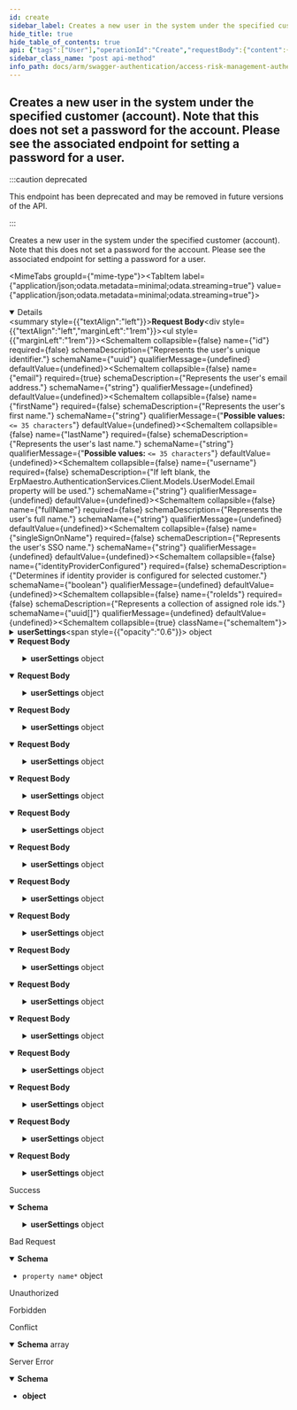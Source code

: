 ```yaml
---
id: create
sidebar_label: Creates a new user in the system under the specified customer (account).  Note that this does not set a password for the account.  Please see the associated endpoint   for setting a password for a user.
hide_title: true
hide_table_of_contents: true
api: {"tags":["User"],"operationId":"Create","requestBody":{"content":{"application/json;odata.metadata=minimal;odata.streaming=true":{"schema":{"description":"Used to view/create/update users in the system.","required":["email","preferredLanguage","createdUtcTimestamp","lastModifiedUtcTimestamp"],"type":"object","properties":{"id":{"format":"uuid","description":"Represents the user's unique identifier.","type":"string"},"email":{"description":"Represents the user's email address.","type":"string"},"firstName":{"description":"Represents the user's first name.","maxLength":35,"minLength":0,"type":"string"},"lastName":{"description":"Represents the user's last name.","maxLength":35,"minLength":0,"type":"string"},"username":{"description":"If left blank, the ErpMaestro.AuthenticationServices.Client.Models.UserModel.Email property will be used.","type":"string"},"fullName":{"description":"Represents the user's full name.","type":"string"},"singleSignOnName":{"description":"Represents the user's SSO name.","type":"string"},"identityProviderConfigured":{"description":"Determines if identity provider is configured for selected customer.","type":"boolean"},"roleIds":{"description":"Represents a collection of assigned role ids.","uniqueItems":false,"type":"array","items":{"format":"uuid","type":"string"}},"userSettings":{"description":"Represents a collection of user settings.","type":"object","additionalProperties":{"type":"string"}},"isActive":{"description":"Represents a value indicating whether the user is an active user.","type":"boolean"},"preferredLanguage":{"description":"Represents the code of the user's preferred language.","maxLength":50,"type":"string"},"isService":{"description":"Represents a value indicating whether the user is a service user.","type":"boolean"},"createdUtcTimestamp":{"format":"date-time","description":"Represents the date and time the user was created.","type":"string"},"lastModifiedBy":{"description":"Represents the user that last modified the record.","maxLength":100,"minLength":0,"type":"string"},"lastModifiedUtcTimestamp":{"format":"date-time","description":"Represents the date and time the user was updated.","type":"string"}}}},"application/json;odata.metadata=minimal;odata.streaming=false":{"schema":{"description":"Used to view/create/update users in the system.","required":["email","preferredLanguage","createdUtcTimestamp","lastModifiedUtcTimestamp"],"type":"object","properties":{"id":{"format":"uuid","description":"Represents the user's unique identifier.","type":"string"},"email":{"description":"Represents the user's email address.","type":"string"},"firstName":{"description":"Represents the user's first name.","maxLength":35,"minLength":0,"type":"string"},"lastName":{"description":"Represents the user's last name.","maxLength":35,"minLength":0,"type":"string"},"username":{"description":"If left blank, the ErpMaestro.AuthenticationServices.Client.Models.UserModel.Email property will be used.","type":"string"},"fullName":{"description":"Represents the user's full name.","type":"string"},"singleSignOnName":{"description":"Represents the user's SSO name.","type":"string"},"identityProviderConfigured":{"description":"Determines if identity provider is configured for selected customer.","type":"boolean"},"roleIds":{"description":"Represents a collection of assigned role ids.","uniqueItems":false,"type":"array","items":{"format":"uuid","type":"string"}},"userSettings":{"description":"Represents a collection of user settings.","type":"object","additionalProperties":{"type":"string"}},"isActive":{"description":"Represents a value indicating whether the user is an active user.","type":"boolean"},"preferredLanguage":{"description":"Represents the code of the user's preferred language.","maxLength":50,"type":"string"},"isService":{"description":"Represents a value indicating whether the user is a service user.","type":"boolean"},"createdUtcTimestamp":{"format":"date-time","description":"Represents the date and time the user was created.","type":"string"},"lastModifiedBy":{"description":"Represents the user that last modified the record.","maxLength":100,"minLength":0,"type":"string"},"lastModifiedUtcTimestamp":{"format":"date-time","description":"Represents the date and time the user was updated.","type":"string"}}}},"application/json;odata.metadata=minimal":{"schema":{"description":"Used to view/create/update users in the system.","required":["email","preferredLanguage","createdUtcTimestamp","lastModifiedUtcTimestamp"],"type":"object","properties":{"id":{"format":"uuid","description":"Represents the user's unique identifier.","type":"string"},"email":{"description":"Represents the user's email address.","type":"string"},"firstName":{"description":"Represents the user's first name.","maxLength":35,"minLength":0,"type":"string"},"lastName":{"description":"Represents the user's last name.","maxLength":35,"minLength":0,"type":"string"},"username":{"description":"If left blank, the ErpMaestro.AuthenticationServices.Client.Models.UserModel.Email property will be used.","type":"string"},"fullName":{"description":"Represents the user's full name.","type":"string"},"singleSignOnName":{"description":"Represents the user's SSO name.","type":"string"},"identityProviderConfigured":{"description":"Determines if identity provider is configured for selected customer.","type":"boolean"},"roleIds":{"description":"Represents a collection of assigned role ids.","uniqueItems":false,"type":"array","items":{"format":"uuid","type":"string"}},"userSettings":{"description":"Represents a collection of user settings.","type":"object","additionalProperties":{"type":"string"}},"isActive":{"description":"Represents a value indicating whether the user is an active user.","type":"boolean"},"preferredLanguage":{"description":"Represents the code of the user's preferred language.","maxLength":50,"type":"string"},"isService":{"description":"Represents a value indicating whether the user is a service user.","type":"boolean"},"createdUtcTimestamp":{"format":"date-time","description":"Represents the date and time the user was created.","type":"string"},"lastModifiedBy":{"description":"Represents the user that last modified the record.","maxLength":100,"minLength":0,"type":"string"},"lastModifiedUtcTimestamp":{"format":"date-time","description":"Represents the date and time the user was updated.","type":"string"}}}},"application/json;odata.metadata=full;odata.streaming=true":{"schema":{"description":"Used to view/create/update users in the system.","required":["email","preferredLanguage","createdUtcTimestamp","lastModifiedUtcTimestamp"],"type":"object","properties":{"id":{"format":"uuid","description":"Represents the user's unique identifier.","type":"string"},"email":{"description":"Represents the user's email address.","type":"string"},"firstName":{"description":"Represents the user's first name.","maxLength":35,"minLength":0,"type":"string"},"lastName":{"description":"Represents the user's last name.","maxLength":35,"minLength":0,"type":"string"},"username":{"description":"If left blank, the ErpMaestro.AuthenticationServices.Client.Models.UserModel.Email property will be used.","type":"string"},"fullName":{"description":"Represents the user's full name.","type":"string"},"singleSignOnName":{"description":"Represents the user's SSO name.","type":"string"},"identityProviderConfigured":{"description":"Determines if identity provider is configured for selected customer.","type":"boolean"},"roleIds":{"description":"Represents a collection of assigned role ids.","uniqueItems":false,"type":"array","items":{"format":"uuid","type":"string"}},"userSettings":{"description":"Represents a collection of user settings.","type":"object","additionalProperties":{"type":"string"}},"isActive":{"description":"Represents a value indicating whether the user is an active user.","type":"boolean"},"preferredLanguage":{"description":"Represents the code of the user's preferred language.","maxLength":50,"type":"string"},"isService":{"description":"Represents a value indicating whether the user is a service user.","type":"boolean"},"createdUtcTimestamp":{"format":"date-time","description":"Represents the date and time the user was created.","type":"string"},"lastModifiedBy":{"description":"Represents the user that last modified the record.","maxLength":100,"minLength":0,"type":"string"},"lastModifiedUtcTimestamp":{"format":"date-time","description":"Represents the date and time the user was updated.","type":"string"}}}},"application/json;odata.metadata=full;odata.streaming=false":{"schema":{"description":"Used to view/create/update users in the system.","required":["email","preferredLanguage","createdUtcTimestamp","lastModifiedUtcTimestamp"],"type":"object","properties":{"id":{"format":"uuid","description":"Represents the user's unique identifier.","type":"string"},"email":{"description":"Represents the user's email address.","type":"string"},"firstName":{"description":"Represents the user's first name.","maxLength":35,"minLength":0,"type":"string"},"lastName":{"description":"Represents the user's last name.","maxLength":35,"minLength":0,"type":"string"},"username":{"description":"If left blank, the ErpMaestro.AuthenticationServices.Client.Models.UserModel.Email property will be used.","type":"string"},"fullName":{"description":"Represents the user's full name.","type":"string"},"singleSignOnName":{"description":"Represents the user's SSO name.","type":"string"},"identityProviderConfigured":{"description":"Determines if identity provider is configured for selected customer.","type":"boolean"},"roleIds":{"description":"Represents a collection of assigned role ids.","uniqueItems":false,"type":"array","items":{"format":"uuid","type":"string"}},"userSettings":{"description":"Represents a collection of user settings.","type":"object","additionalProperties":{"type":"string"}},"isActive":{"description":"Represents a value indicating whether the user is an active user.","type":"boolean"},"preferredLanguage":{"description":"Represents the code of the user's preferred language.","maxLength":50,"type":"string"},"isService":{"description":"Represents a value indicating whether the user is a service user.","type":"boolean"},"createdUtcTimestamp":{"format":"date-time","description":"Represents the date and time the user was created.","type":"string"},"lastModifiedBy":{"description":"Represents the user that last modified the record.","maxLength":100,"minLength":0,"type":"string"},"lastModifiedUtcTimestamp":{"format":"date-time","description":"Represents the date and time the user was updated.","type":"string"}}}},"application/json;odata.metadata=full":{"schema":{"description":"Used to view/create/update users in the system.","required":["email","preferredLanguage","createdUtcTimestamp","lastModifiedUtcTimestamp"],"type":"object","properties":{"id":{"format":"uuid","description":"Represents the user's unique identifier.","type":"string"},"email":{"description":"Represents the user's email address.","type":"string"},"firstName":{"description":"Represents the user's first name.","maxLength":35,"minLength":0,"type":"string"},"lastName":{"description":"Represents the user's last name.","maxLength":35,"minLength":0,"type":"string"},"username":{"description":"If left blank, the ErpMaestro.AuthenticationServices.Client.Models.UserModel.Email property will be used.","type":"string"},"fullName":{"description":"Represents the user's full name.","type":"string"},"singleSignOnName":{"description":"Represents the user's SSO name.","type":"string"},"identityProviderConfigured":{"description":"Determines if identity provider is configured for selected customer.","type":"boolean"},"roleIds":{"description":"Represents a collection of assigned role ids.","uniqueItems":false,"type":"array","items":{"format":"uuid","type":"string"}},"userSettings":{"description":"Represents a collection of user settings.","type":"object","additionalProperties":{"type":"string"}},"isActive":{"description":"Represents a value indicating whether the user is an active user.","type":"boolean"},"preferredLanguage":{"description":"Represents the code of the user's preferred language.","maxLength":50,"type":"string"},"isService":{"description":"Represents a value indicating whether the user is a service user.","type":"boolean"},"createdUtcTimestamp":{"format":"date-time","description":"Represents the date and time the user was created.","type":"string"},"lastModifiedBy":{"description":"Represents the user that last modified the record.","maxLength":100,"minLength":0,"type":"string"},"lastModifiedUtcTimestamp":{"format":"date-time","description":"Represents the date and time the user was updated.","type":"string"}}}},"application/json;odata.metadata=none;odata.streaming=true":{"schema":{"description":"Used to view/create/update users in the system.","required":["email","preferredLanguage","createdUtcTimestamp","lastModifiedUtcTimestamp"],"type":"object","properties":{"id":{"format":"uuid","description":"Represents the user's unique identifier.","type":"string"},"email":{"description":"Represents the user's email address.","type":"string"},"firstName":{"description":"Represents the user's first name.","maxLength":35,"minLength":0,"type":"string"},"lastName":{"description":"Represents the user's last name.","maxLength":35,"minLength":0,"type":"string"},"username":{"description":"If left blank, the ErpMaestro.AuthenticationServices.Client.Models.UserModel.Email property will be used.","type":"string"},"fullName":{"description":"Represents the user's full name.","type":"string"},"singleSignOnName":{"description":"Represents the user's SSO name.","type":"string"},"identityProviderConfigured":{"description":"Determines if identity provider is configured for selected customer.","type":"boolean"},"roleIds":{"description":"Represents a collection of assigned role ids.","uniqueItems":false,"type":"array","items":{"format":"uuid","type":"string"}},"userSettings":{"description":"Represents a collection of user settings.","type":"object","additionalProperties":{"type":"string"}},"isActive":{"description":"Represents a value indicating whether the user is an active user.","type":"boolean"},"preferredLanguage":{"description":"Represents the code of the user's preferred language.","maxLength":50,"type":"string"},"isService":{"description":"Represents a value indicating whether the user is a service user.","type":"boolean"},"createdUtcTimestamp":{"format":"date-time","description":"Represents the date and time the user was created.","type":"string"},"lastModifiedBy":{"description":"Represents the user that last modified the record.","maxLength":100,"minLength":0,"type":"string"},"lastModifiedUtcTimestamp":{"format":"date-time","description":"Represents the date and time the user was updated.","type":"string"}}}},"application/json;odata.metadata=none;odata.streaming=false":{"schema":{"description":"Used to view/create/update users in the system.","required":["email","preferredLanguage","createdUtcTimestamp","lastModifiedUtcTimestamp"],"type":"object","properties":{"id":{"format":"uuid","description":"Represents the user's unique identifier.","type":"string"},"email":{"description":"Represents the user's email address.","type":"string"},"firstName":{"description":"Represents the user's first name.","maxLength":35,"minLength":0,"type":"string"},"lastName":{"description":"Represents the user's last name.","maxLength":35,"minLength":0,"type":"string"},"username":{"description":"If left blank, the ErpMaestro.AuthenticationServices.Client.Models.UserModel.Email property will be used.","type":"string"},"fullName":{"description":"Represents the user's full name.","type":"string"},"singleSignOnName":{"description":"Represents the user's SSO name.","type":"string"},"identityProviderConfigured":{"description":"Determines if identity provider is configured for selected customer.","type":"boolean"},"roleIds":{"description":"Represents a collection of assigned role ids.","uniqueItems":false,"type":"array","items":{"format":"uuid","type":"string"}},"userSettings":{"description":"Represents a collection of user settings.","type":"object","additionalProperties":{"type":"string"}},"isActive":{"description":"Represents a value indicating whether the user is an active user.","type":"boolean"},"preferredLanguage":{"description":"Represents the code of the user's preferred language.","maxLength":50,"type":"string"},"isService":{"description":"Represents a value indicating whether the user is a service user.","type":"boolean"},"createdUtcTimestamp":{"format":"date-time","description":"Represents the date and time the user was created.","type":"string"},"lastModifiedBy":{"description":"Represents the user that last modified the record.","maxLength":100,"minLength":0,"type":"string"},"lastModifiedUtcTimestamp":{"format":"date-time","description":"Represents the date and time the user was updated.","type":"string"}}}},"application/json;odata.metadata=none":{"schema":{"description":"Used to view/create/update users in the system.","required":["email","preferredLanguage","createdUtcTimestamp","lastModifiedUtcTimestamp"],"type":"object","properties":{"id":{"format":"uuid","description":"Represents the user's unique identifier.","type":"string"},"email":{"description":"Represents the user's email address.","type":"string"},"firstName":{"description":"Represents the user's first name.","maxLength":35,"minLength":0,"type":"string"},"lastName":{"description":"Represents the user's last name.","maxLength":35,"minLength":0,"type":"string"},"username":{"description":"If left blank, the ErpMaestro.AuthenticationServices.Client.Models.UserModel.Email property will be used.","type":"string"},"fullName":{"description":"Represents the user's full name.","type":"string"},"singleSignOnName":{"description":"Represents the user's SSO name.","type":"string"},"identityProviderConfigured":{"description":"Determines if identity provider is configured for selected customer.","type":"boolean"},"roleIds":{"description":"Represents a collection of assigned role ids.","uniqueItems":false,"type":"array","items":{"format":"uuid","type":"string"}},"userSettings":{"description":"Represents a collection of user settings.","type":"object","additionalProperties":{"type":"string"}},"isActive":{"description":"Represents a value indicating whether the user is an active user.","type":"boolean"},"preferredLanguage":{"description":"Represents the code of the user's preferred language.","maxLength":50,"type":"string"},"isService":{"description":"Represents a value indicating whether the user is a service user.","type":"boolean"},"createdUtcTimestamp":{"format":"date-time","description":"Represents the date and time the user was created.","type":"string"},"lastModifiedBy":{"description":"Represents the user that last modified the record.","maxLength":100,"minLength":0,"type":"string"},"lastModifiedUtcTimestamp":{"format":"date-time","description":"Represents the date and time the user was updated.","type":"string"}}}},"application/json;odata.streaming=true":{"schema":{"description":"Used to view/create/update users in the system.","required":["email","preferredLanguage","createdUtcTimestamp","lastModifiedUtcTimestamp"],"type":"object","properties":{"id":{"format":"uuid","description":"Represents the user's unique identifier.","type":"string"},"email":{"description":"Represents the user's email address.","type":"string"},"firstName":{"description":"Represents the user's first name.","maxLength":35,"minLength":0,"type":"string"},"lastName":{"description":"Represents the user's last name.","maxLength":35,"minLength":0,"type":"string"},"username":{"description":"If left blank, the ErpMaestro.AuthenticationServices.Client.Models.UserModel.Email property will be used.","type":"string"},"fullName":{"description":"Represents the user's full name.","type":"string"},"singleSignOnName":{"description":"Represents the user's SSO name.","type":"string"},"identityProviderConfigured":{"description":"Determines if identity provider is configured for selected customer.","type":"boolean"},"roleIds":{"description":"Represents a collection of assigned role ids.","uniqueItems":false,"type":"array","items":{"format":"uuid","type":"string"}},"userSettings":{"description":"Represents a collection of user settings.","type":"object","additionalProperties":{"type":"string"}},"isActive":{"description":"Represents a value indicating whether the user is an active user.","type":"boolean"},"preferredLanguage":{"description":"Represents the code of the user's preferred language.","maxLength":50,"type":"string"},"isService":{"description":"Represents a value indicating whether the user is a service user.","type":"boolean"},"createdUtcTimestamp":{"format":"date-time","description":"Represents the date and time the user was created.","type":"string"},"lastModifiedBy":{"description":"Represents the user that last modified the record.","maxLength":100,"minLength":0,"type":"string"},"lastModifiedUtcTimestamp":{"format":"date-time","description":"Represents the date and time the user was updated.","type":"string"}}}},"application/json;odata.streaming=false":{"schema":{"description":"Used to view/create/update users in the system.","required":["email","preferredLanguage","createdUtcTimestamp","lastModifiedUtcTimestamp"],"type":"object","properties":{"id":{"format":"uuid","description":"Represents the user's unique identifier.","type":"string"},"email":{"description":"Represents the user's email address.","type":"string"},"firstName":{"description":"Represents the user's first name.","maxLength":35,"minLength":0,"type":"string"},"lastName":{"description":"Represents the user's last name.","maxLength":35,"minLength":0,"type":"string"},"username":{"description":"If left blank, the ErpMaestro.AuthenticationServices.Client.Models.UserModel.Email property will be used.","type":"string"},"fullName":{"description":"Represents the user's full name.","type":"string"},"singleSignOnName":{"description":"Represents the user's SSO name.","type":"string"},"identityProviderConfigured":{"description":"Determines if identity provider is configured for selected customer.","type":"boolean"},"roleIds":{"description":"Represents a collection of assigned role ids.","uniqueItems":false,"type":"array","items":{"format":"uuid","type":"string"}},"userSettings":{"description":"Represents a collection of user settings.","type":"object","additionalProperties":{"type":"string"}},"isActive":{"description":"Represents a value indicating whether the user is an active user.","type":"boolean"},"preferredLanguage":{"description":"Represents the code of the user's preferred language.","maxLength":50,"type":"string"},"isService":{"description":"Represents a value indicating whether the user is a service user.","type":"boolean"},"createdUtcTimestamp":{"format":"date-time","description":"Represents the date and time the user was created.","type":"string"},"lastModifiedBy":{"description":"Represents the user that last modified the record.","maxLength":100,"minLength":0,"type":"string"},"lastModifiedUtcTimestamp":{"format":"date-time","description":"Represents the date and time the user was updated.","type":"string"}}}},"application/json":{"schema":{"description":"Used to view/create/update users in the system.","required":["email","preferredLanguage","createdUtcTimestamp","lastModifiedUtcTimestamp"],"type":"object","properties":{"id":{"format":"uuid","description":"Represents the user's unique identifier.","type":"string"},"email":{"description":"Represents the user's email address.","type":"string"},"firstName":{"description":"Represents the user's first name.","maxLength":35,"minLength":0,"type":"string"},"lastName":{"description":"Represents the user's last name.","maxLength":35,"minLength":0,"type":"string"},"username":{"description":"If left blank, the ErpMaestro.AuthenticationServices.Client.Models.UserModel.Email property will be used.","type":"string"},"fullName":{"description":"Represents the user's full name.","type":"string"},"singleSignOnName":{"description":"Represents the user's SSO name.","type":"string"},"identityProviderConfigured":{"description":"Determines if identity provider is configured for selected customer.","type":"boolean"},"roleIds":{"description":"Represents a collection of assigned role ids.","uniqueItems":false,"type":"array","items":{"format":"uuid","type":"string"}},"userSettings":{"description":"Represents a collection of user settings.","type":"object","additionalProperties":{"type":"string"}},"isActive":{"description":"Represents a value indicating whether the user is an active user.","type":"boolean"},"preferredLanguage":{"description":"Represents the code of the user's preferred language.","maxLength":50,"type":"string"},"isService":{"description":"Represents a value indicating whether the user is a service user.","type":"boolean"},"createdUtcTimestamp":{"format":"date-time","description":"Represents the date and time the user was created.","type":"string"},"lastModifiedBy":{"description":"Represents the user that last modified the record.","maxLength":100,"minLength":0,"type":"string"},"lastModifiedUtcTimestamp":{"format":"date-time","description":"Represents the date and time the user was updated.","type":"string"}}}},"application/xml":{"schema":{"description":"Used to view/create/update users in the system.","required":["email","preferredLanguage","createdUtcTimestamp","lastModifiedUtcTimestamp"],"type":"object","properties":{"id":{"format":"uuid","description":"Represents the user's unique identifier.","type":"string"},"email":{"description":"Represents the user's email address.","type":"string"},"firstName":{"description":"Represents the user's first name.","maxLength":35,"minLength":0,"type":"string"},"lastName":{"description":"Represents the user's last name.","maxLength":35,"minLength":0,"type":"string"},"username":{"description":"If left blank, the ErpMaestro.AuthenticationServices.Client.Models.UserModel.Email property will be used.","type":"string"},"fullName":{"description":"Represents the user's full name.","type":"string"},"singleSignOnName":{"description":"Represents the user's SSO name.","type":"string"},"identityProviderConfigured":{"description":"Determines if identity provider is configured for selected customer.","type":"boolean"},"roleIds":{"description":"Represents a collection of assigned role ids.","uniqueItems":false,"type":"array","items":{"format":"uuid","type":"string"}},"userSettings":{"description":"Represents a collection of user settings.","type":"object","additionalProperties":{"type":"string"}},"isActive":{"description":"Represents a value indicating whether the user is an active user.","type":"boolean"},"preferredLanguage":{"description":"Represents the code of the user's preferred language.","maxLength":50,"type":"string"},"isService":{"description":"Represents a value indicating whether the user is a service user.","type":"boolean"},"createdUtcTimestamp":{"format":"date-time","description":"Represents the date and time the user was created.","type":"string"},"lastModifiedBy":{"description":"Represents the user that last modified the record.","maxLength":100,"minLength":0,"type":"string"},"lastModifiedUtcTimestamp":{"format":"date-time","description":"Represents the date and time the user was updated.","type":"string"}}}},"application/prs.odatatestxx-odata":{"schema":{"description":"Used to view/create/update users in the system.","required":["email","preferredLanguage","createdUtcTimestamp","lastModifiedUtcTimestamp"],"type":"object","properties":{"id":{"format":"uuid","description":"Represents the user's unique identifier.","type":"string"},"email":{"description":"Represents the user's email address.","type":"string"},"firstName":{"description":"Represents the user's first name.","maxLength":35,"minLength":0,"type":"string"},"lastName":{"description":"Represents the user's last name.","maxLength":35,"minLength":0,"type":"string"},"username":{"description":"If left blank, the ErpMaestro.AuthenticationServices.Client.Models.UserModel.Email property will be used.","type":"string"},"fullName":{"description":"Represents the user's full name.","type":"string"},"singleSignOnName":{"description":"Represents the user's SSO name.","type":"string"},"identityProviderConfigured":{"description":"Determines if identity provider is configured for selected customer.","type":"boolean"},"roleIds":{"description":"Represents a collection of assigned role ids.","uniqueItems":false,"type":"array","items":{"format":"uuid","type":"string"}},"userSettings":{"description":"Represents a collection of user settings.","type":"object","additionalProperties":{"type":"string"}},"isActive":{"description":"Represents a value indicating whether the user is an active user.","type":"boolean"},"preferredLanguage":{"description":"Represents the code of the user's preferred language.","maxLength":50,"type":"string"},"isService":{"description":"Represents a value indicating whether the user is a service user.","type":"boolean"},"createdUtcTimestamp":{"format":"date-time","description":"Represents the date and time the user was created.","type":"string"},"lastModifiedBy":{"description":"Represents the user that last modified the record.","maxLength":100,"minLength":0,"type":"string"},"lastModifiedUtcTimestamp":{"format":"date-time","description":"Represents the date and time the user was updated.","type":"string"}}}},"application/json-patch+json":{"schema":{"description":"Used to view/create/update users in the system.","required":["email","preferredLanguage","createdUtcTimestamp","lastModifiedUtcTimestamp"],"type":"object","properties":{"id":{"format":"uuid","description":"Represents the user's unique identifier.","type":"string"},"email":{"description":"Represents the user's email address.","type":"string"},"firstName":{"description":"Represents the user's first name.","maxLength":35,"minLength":0,"type":"string"},"lastName":{"description":"Represents the user's last name.","maxLength":35,"minLength":0,"type":"string"},"username":{"description":"If left blank, the ErpMaestro.AuthenticationServices.Client.Models.UserModel.Email property will be used.","type":"string"},"fullName":{"description":"Represents the user's full name.","type":"string"},"singleSignOnName":{"description":"Represents the user's SSO name.","type":"string"},"identityProviderConfigured":{"description":"Determines if identity provider is configured for selected customer.","type":"boolean"},"roleIds":{"description":"Represents a collection of assigned role ids.","uniqueItems":false,"type":"array","items":{"format":"uuid","type":"string"}},"userSettings":{"description":"Represents a collection of user settings.","type":"object","additionalProperties":{"type":"string"}},"isActive":{"description":"Represents a value indicating whether the user is an active user.","type":"boolean"},"preferredLanguage":{"description":"Represents the code of the user's preferred language.","maxLength":50,"type":"string"},"isService":{"description":"Represents a value indicating whether the user is a service user.","type":"boolean"},"createdUtcTimestamp":{"format":"date-time","description":"Represents the date and time the user was created.","type":"string"},"lastModifiedBy":{"description":"Represents the user that last modified the record.","maxLength":100,"minLength":0,"type":"string"},"lastModifiedUtcTimestamp":{"format":"date-time","description":"Represents the date and time the user was updated.","type":"string"}}}},"text/json":{"schema":{"description":"Used to view/create/update users in the system.","required":["email","preferredLanguage","createdUtcTimestamp","lastModifiedUtcTimestamp"],"type":"object","properties":{"id":{"format":"uuid","description":"Represents the user's unique identifier.","type":"string"},"email":{"description":"Represents the user's email address.","type":"string"},"firstName":{"description":"Represents the user's first name.","maxLength":35,"minLength":0,"type":"string"},"lastName":{"description":"Represents the user's last name.","maxLength":35,"minLength":0,"type":"string"},"username":{"description":"If left blank, the ErpMaestro.AuthenticationServices.Client.Models.UserModel.Email property will be used.","type":"string"},"fullName":{"description":"Represents the user's full name.","type":"string"},"singleSignOnName":{"description":"Represents the user's SSO name.","type":"string"},"identityProviderConfigured":{"description":"Determines if identity provider is configured for selected customer.","type":"boolean"},"roleIds":{"description":"Represents a collection of assigned role ids.","uniqueItems":false,"type":"array","items":{"format":"uuid","type":"string"}},"userSettings":{"description":"Represents a collection of user settings.","type":"object","additionalProperties":{"type":"string"}},"isActive":{"description":"Represents a value indicating whether the user is an active user.","type":"boolean"},"preferredLanguage":{"description":"Represents the code of the user's preferred language.","maxLength":50,"type":"string"},"isService":{"description":"Represents a value indicating whether the user is a service user.","type":"boolean"},"createdUtcTimestamp":{"format":"date-time","description":"Represents the date and time the user was created.","type":"string"},"lastModifiedBy":{"description":"Represents the user that last modified the record.","maxLength":100,"minLength":0,"type":"string"},"lastModifiedUtcTimestamp":{"format":"date-time","description":"Represents the date and time the user was updated.","type":"string"}}}},"application/*+json":{"schema":{"description":"Used to view/create/update users in the system.","required":["email","preferredLanguage","createdUtcTimestamp","lastModifiedUtcTimestamp"],"type":"object","properties":{"id":{"format":"uuid","description":"Represents the user's unique identifier.","type":"string"},"email":{"description":"Represents the user's email address.","type":"string"},"firstName":{"description":"Represents the user's first name.","maxLength":35,"minLength":0,"type":"string"},"lastName":{"description":"Represents the user's last name.","maxLength":35,"minLength":0,"type":"string"},"username":{"description":"If left blank, the ErpMaestro.AuthenticationServices.Client.Models.UserModel.Email property will be used.","type":"string"},"fullName":{"description":"Represents the user's full name.","type":"string"},"singleSignOnName":{"description":"Represents the user's SSO name.","type":"string"},"identityProviderConfigured":{"description":"Determines if identity provider is configured for selected customer.","type":"boolean"},"roleIds":{"description":"Represents a collection of assigned role ids.","uniqueItems":false,"type":"array","items":{"format":"uuid","type":"string"}},"userSettings":{"description":"Represents a collection of user settings.","type":"object","additionalProperties":{"type":"string"}},"isActive":{"description":"Represents a value indicating whether the user is an active user.","type":"boolean"},"preferredLanguage":{"description":"Represents the code of the user's preferred language.","maxLength":50,"type":"string"},"isService":{"description":"Represents a value indicating whether the user is a service user.","type":"boolean"},"createdUtcTimestamp":{"format":"date-time","description":"Represents the date and time the user was created.","type":"string"},"lastModifiedBy":{"description":"Represents the user that last modified the record.","maxLength":100,"minLength":0,"type":"string"},"lastModifiedUtcTimestamp":{"format":"date-time","description":"Represents the date and time the user was updated.","type":"string"}}}}}},"responses":{"200":{"description":"Success","content":{"application/json":{"schema":{"description":"Used to view/create/update users in the system.","required":["email","preferredLanguage","createdUtcTimestamp","lastModifiedUtcTimestamp"],"type":"object","properties":{"id":{"format":"uuid","description":"Represents the user's unique identifier.","type":"string"},"email":{"description":"Represents the user's email address.","type":"string"},"firstName":{"description":"Represents the user's first name.","maxLength":35,"minLength":0,"type":"string"},"lastName":{"description":"Represents the user's last name.","maxLength":35,"minLength":0,"type":"string"},"username":{"description":"If left blank, the ErpMaestro.AuthenticationServices.Client.Models.UserModel.Email property will be used.","type":"string"},"fullName":{"description":"Represents the user's full name.","type":"string"},"singleSignOnName":{"description":"Represents the user's SSO name.","type":"string"},"identityProviderConfigured":{"description":"Determines if identity provider is configured for selected customer.","type":"boolean"},"roleIds":{"description":"Represents a collection of assigned role ids.","uniqueItems":false,"type":"array","items":{"format":"uuid","type":"string"}},"userSettings":{"description":"Represents a collection of user settings.","type":"object","additionalProperties":{"type":"string"}},"isActive":{"description":"Represents a value indicating whether the user is an active user.","type":"boolean"},"preferredLanguage":{"description":"Represents the code of the user's preferred language.","maxLength":50,"type":"string"},"isService":{"description":"Represents a value indicating whether the user is a service user.","type":"boolean"},"createdUtcTimestamp":{"format":"date-time","description":"Represents the date and time the user was created.","type":"string"},"lastModifiedBy":{"description":"Represents the user that last modified the record.","maxLength":100,"minLength":0,"type":"string"},"lastModifiedUtcTimestamp":{"format":"date-time","description":"Represents the date and time the user was updated.","type":"string"}}}}}},"400":{"description":"Bad Request","content":{"application/json":{"schema":{"type":"object","additionalProperties":{"type":"object","properties":{"rawValue":{"type":"object"},"attemptedValue":{"type":"string"},"errors":{"uniqueItems":false,"type":"array","items":{"type":"object","properties":{"exception":{"type":"object","readOnly":true},"errorMessage":{"type":"string","readOnly":true}}},"readOnly":true},"validationState":{"enum":["unvalidated","invalid","valid","skipped"],"type":"string"},"isContainerNode":{"type":"boolean","readOnly":true},"children":{"uniqueItems":false,"type":"array","items":"circular()","readOnly":true}}}}}}},"401":{"description":"Unauthorized"},"403":{"description":"Forbidden"},"409":{"description":"Conflict","content":{"application/json":{"schema":{"uniqueItems":false,"type":"array","items":{"type":"object","properties":{"code":{"type":"string"},"description":{"type":"string"}}}}}}},"500":{"description":"Server Error","content":{"application/json":{"schema":{"type":"object"}}}}},"deprecated":true,"description":"Creates a new user in the system under the specified customer (account).  Note that this does not set a password for the account.  Please see the associated endpoint   for setting a password for a user.","method":"post","path":"/api/users","jsonRequestBodyExample":{"id":"3fa85f64-5717-4562-b3fc-2c963f66afa6","email":"string","firstName":"string","lastName":"string","username":"string","fullName":"string","singleSignOnName":"string","identityProviderConfigured":true,"roleIds":["3fa85f64-5717-4562-b3fc-2c963f66afa6"],"userSettings":{},"isActive":true,"preferredLanguage":"string","isService":true,"createdUtcTimestamp":"2022-08-23","lastModifiedBy":"string","lastModifiedUtcTimestamp":"2022-08-23"},"info":{"version":"1.0","title":"Access Risk Management Authentication Services"},"postman":{"name":"Creates a new user in the system under the specified customer (account).  Note that this does not set a password for the account.  Please see the associated endpoint   for setting a password for a user.","description":{"type":"text/plain"},"url":{"path":["api","users"],"host":["{{baseUrl}}"],"query":[],"variable":[]},"header":[{"key":"Content-Type","value":"application/json"},{"key":"Accept","value":"application/json"}],"method":"POST","body":{"mode":"raw","raw":"\"\"","options":{"raw":{"language":"json"}}}}}
sidebar_class_name: "post api-method"
info_path: docs/arm/swagger-authentication/access-risk-management-authentication-services
---
```



## Creates a new user in the system under the specified customer (account).  Note that this does not set a password for the account.  Please see the associated endpoint   for setting a password for a user.

:::caution deprecated

This endpoint has been deprecated and may be removed in future versions of the API.

:::

Creates a new user in the system under the specified customer (account).  Note that this does not set a password for the account.  Please see the associated endpoint   for setting a password for a user.

<MimeTabs groupId={"mime-type"}><TabItem label={"application/json;odata.metadata=minimal;odata.streaming=true"} value={"application/json;odata.metadata=minimal;odata.streaming=true"}><details style={{}} data-collapsed={false} open={true}><summary style={{"textAlign":"left"}}><strong>Request Body</strong></summary><div style={{"textAlign":"left","marginLeft":"1rem"}}></div><ul style={{"marginLeft":"1rem"}}><SchemaItem collapsible={false} name={"id"} required={false} schemaDescription={"Represents the user's unique identifier."} schemaName={"uuid"} qualifierMessage={undefined} defaultValue={undefined}></SchemaItem><SchemaItem collapsible={false} name={"email"} required={true} schemaDescription={"Represents the user's email address."} schemaName={"string"} qualifierMessage={undefined} defaultValue={undefined}></SchemaItem><SchemaItem collapsible={false} name={"firstName"} required={false} schemaDescription={"Represents the user's first name."} schemaName={"string"} qualifierMessage={"**Possible values:** `<= 35 characters`"} defaultValue={undefined}></SchemaItem><SchemaItem collapsible={false} name={"lastName"} required={false} schemaDescription={"Represents the user's last name."} schemaName={"string"} qualifierMessage={"**Possible values:** `<= 35 characters`"} defaultValue={undefined}></SchemaItem><SchemaItem collapsible={false} name={"username"} required={false} schemaDescription={"If left blank, the ErpMaestro.AuthenticationServices.Client.Models.UserModel.Email property will be used."} schemaName={"string"} qualifierMessage={undefined} defaultValue={undefined}></SchemaItem><SchemaItem collapsible={false} name={"fullName"} required={false} schemaDescription={"Represents the user's full name."} schemaName={"string"} qualifierMessage={undefined} defaultValue={undefined}></SchemaItem><SchemaItem collapsible={false} name={"singleSignOnName"} required={false} schemaDescription={"Represents the user's SSO name."} schemaName={"string"} qualifierMessage={undefined} defaultValue={undefined}></SchemaItem><SchemaItem collapsible={false} name={"identityProviderConfigured"} required={false} schemaDescription={"Determines if identity provider is configured for selected customer."} schemaName={"boolean"} qualifierMessage={undefined} defaultValue={undefined}></SchemaItem><SchemaItem collapsible={false} name={"roleIds"} required={false} schemaDescription={"Represents a collection of assigned role ids."} schemaName={"uuid[]"} qualifierMessage={undefined} defaultValue={undefined}></SchemaItem><SchemaItem collapsible={true} className={"schemaItem"}><details style={{}}><summary style={{}}><strong>userSettings</strong><span style={{"opacity":"0.6"}}> object</span></summary><div style={{"marginLeft":"1rem"}}><div style={{"marginTop":".5rem","marginBottom":".5rem"}}>

Represents a collection of user settings.

</div><li><div><code>property name*</code><span style={{"opacity":"0.6"}}> string</span></div></li></div></details></SchemaItem><SchemaItem collapsible={false} name={"isActive"} required={false} schemaDescription={"Represents a value indicating whether the user is an active user."} schemaName={"boolean"} qualifierMessage={undefined} defaultValue={undefined}></SchemaItem><SchemaItem collapsible={false} name={"preferredLanguage"} required={true} schemaDescription={"Represents the code of the user's preferred language."} schemaName={"string"} qualifierMessage={"**Possible values:** `<= 50 characters`"} defaultValue={undefined}></SchemaItem><SchemaItem collapsible={false} name={"isService"} required={false} schemaDescription={"Represents a value indicating whether the user is a service user."} schemaName={"boolean"} qualifierMessage={undefined} defaultValue={undefined}></SchemaItem><SchemaItem collapsible={false} name={"createdUtcTimestamp"} required={true} schemaDescription={"Represents the date and time the user was created."} schemaName={"date-time"} qualifierMessage={undefined} defaultValue={undefined}></SchemaItem><SchemaItem collapsible={false} name={"lastModifiedBy"} required={false} schemaDescription={"Represents the user that last modified the record."} schemaName={"string"} qualifierMessage={"**Possible values:** `<= 100 characters`"} defaultValue={undefined}></SchemaItem><SchemaItem collapsible={false} name={"lastModifiedUtcTimestamp"} required={true} schemaDescription={"Represents the date and time the user was updated."} schemaName={"date-time"} qualifierMessage={undefined} defaultValue={undefined}></SchemaItem></ul></details></TabItem><TabItem label={"application/json;odata.metadata=minimal;odata.streaming=false"} value={"application/json;odata.metadata=minimal;odata.streaming=false"}><details style={{}} data-collapsed={false} open={true}><summary style={{"textAlign":"left"}}><strong>Request Body</strong></summary><div style={{"textAlign":"left","marginLeft":"1rem"}}></div><ul style={{"marginLeft":"1rem"}}><SchemaItem collapsible={false} name={"id"} required={false} schemaDescription={"Represents the user's unique identifier."} schemaName={"uuid"} qualifierMessage={undefined} defaultValue={undefined}></SchemaItem><SchemaItem collapsible={false} name={"email"} required={true} schemaDescription={"Represents the user's email address."} schemaName={"string"} qualifierMessage={undefined} defaultValue={undefined}></SchemaItem><SchemaItem collapsible={false} name={"firstName"} required={false} schemaDescription={"Represents the user's first name."} schemaName={"string"} qualifierMessage={"**Possible values:** `<= 35 characters`"} defaultValue={undefined}></SchemaItem><SchemaItem collapsible={false} name={"lastName"} required={false} schemaDescription={"Represents the user's last name."} schemaName={"string"} qualifierMessage={"**Possible values:** `<= 35 characters`"} defaultValue={undefined}></SchemaItem><SchemaItem collapsible={false} name={"username"} required={false} schemaDescription={"If left blank, the ErpMaestro.AuthenticationServices.Client.Models.UserModel.Email property will be used."} schemaName={"string"} qualifierMessage={undefined} defaultValue={undefined}></SchemaItem><SchemaItem collapsible={false} name={"fullName"} required={false} schemaDescription={"Represents the user's full name."} schemaName={"string"} qualifierMessage={undefined} defaultValue={undefined}></SchemaItem><SchemaItem collapsible={false} name={"singleSignOnName"} required={false} schemaDescription={"Represents the user's SSO name."} schemaName={"string"} qualifierMessage={undefined} defaultValue={undefined}></SchemaItem><SchemaItem collapsible={false} name={"identityProviderConfigured"} required={false} schemaDescription={"Determines if identity provider is configured for selected customer."} schemaName={"boolean"} qualifierMessage={undefined} defaultValue={undefined}></SchemaItem><SchemaItem collapsible={false} name={"roleIds"} required={false} schemaDescription={"Represents a collection of assigned role ids."} schemaName={"uuid[]"} qualifierMessage={undefined} defaultValue={undefined}></SchemaItem><SchemaItem collapsible={true} className={"schemaItem"}><details style={{}}><summary style={{}}><strong>userSettings</strong><span style={{"opacity":"0.6"}}> object</span></summary><div style={{"marginLeft":"1rem"}}><div style={{"marginTop":".5rem","marginBottom":".5rem"}}>

Represents a collection of user settings.

</div><li><div><code>property name*</code><span style={{"opacity":"0.6"}}> string</span></div></li></div></details></SchemaItem><SchemaItem collapsible={false} name={"isActive"} required={false} schemaDescription={"Represents a value indicating whether the user is an active user."} schemaName={"boolean"} qualifierMessage={undefined} defaultValue={undefined}></SchemaItem><SchemaItem collapsible={false} name={"preferredLanguage"} required={true} schemaDescription={"Represents the code of the user's preferred language."} schemaName={"string"} qualifierMessage={"**Possible values:** `<= 50 characters`"} defaultValue={undefined}></SchemaItem><SchemaItem collapsible={false} name={"isService"} required={false} schemaDescription={"Represents a value indicating whether the user is a service user."} schemaName={"boolean"} qualifierMessage={undefined} defaultValue={undefined}></SchemaItem><SchemaItem collapsible={false} name={"createdUtcTimestamp"} required={true} schemaDescription={"Represents the date and time the user was created."} schemaName={"date-time"} qualifierMessage={undefined} defaultValue={undefined}></SchemaItem><SchemaItem collapsible={false} name={"lastModifiedBy"} required={false} schemaDescription={"Represents the user that last modified the record."} schemaName={"string"} qualifierMessage={"**Possible values:** `<= 100 characters`"} defaultValue={undefined}></SchemaItem><SchemaItem collapsible={false} name={"lastModifiedUtcTimestamp"} required={true} schemaDescription={"Represents the date and time the user was updated."} schemaName={"date-time"} qualifierMessage={undefined} defaultValue={undefined}></SchemaItem></ul></details></TabItem><TabItem label={"application/json;odata.metadata=minimal"} value={"application/json;odata.metadata=minimal"}><details style={{}} data-collapsed={false} open={true}><summary style={{"textAlign":"left"}}><strong>Request Body</strong></summary><div style={{"textAlign":"left","marginLeft":"1rem"}}></div><ul style={{"marginLeft":"1rem"}}><SchemaItem collapsible={false} name={"id"} required={false} schemaDescription={"Represents the user's unique identifier."} schemaName={"uuid"} qualifierMessage={undefined} defaultValue={undefined}></SchemaItem><SchemaItem collapsible={false} name={"email"} required={true} schemaDescription={"Represents the user's email address."} schemaName={"string"} qualifierMessage={undefined} defaultValue={undefined}></SchemaItem><SchemaItem collapsible={false} name={"firstName"} required={false} schemaDescription={"Represents the user's first name."} schemaName={"string"} qualifierMessage={"**Possible values:** `<= 35 characters`"} defaultValue={undefined}></SchemaItem><SchemaItem collapsible={false} name={"lastName"} required={false} schemaDescription={"Represents the user's last name."} schemaName={"string"} qualifierMessage={"**Possible values:** `<= 35 characters`"} defaultValue={undefined}></SchemaItem><SchemaItem collapsible={false} name={"username"} required={false} schemaDescription={"If left blank, the ErpMaestro.AuthenticationServices.Client.Models.UserModel.Email property will be used."} schemaName={"string"} qualifierMessage={undefined} defaultValue={undefined}></SchemaItem><SchemaItem collapsible={false} name={"fullName"} required={false} schemaDescription={"Represents the user's full name."} schemaName={"string"} qualifierMessage={undefined} defaultValue={undefined}></SchemaItem><SchemaItem collapsible={false} name={"singleSignOnName"} required={false} schemaDescription={"Represents the user's SSO name."} schemaName={"string"} qualifierMessage={undefined} defaultValue={undefined}></SchemaItem><SchemaItem collapsible={false} name={"identityProviderConfigured"} required={false} schemaDescription={"Determines if identity provider is configured for selected customer."} schemaName={"boolean"} qualifierMessage={undefined} defaultValue={undefined}></SchemaItem><SchemaItem collapsible={false} name={"roleIds"} required={false} schemaDescription={"Represents a collection of assigned role ids."} schemaName={"uuid[]"} qualifierMessage={undefined} defaultValue={undefined}></SchemaItem><SchemaItem collapsible={true} className={"schemaItem"}><details style={{}}><summary style={{}}><strong>userSettings</strong><span style={{"opacity":"0.6"}}> object</span></summary><div style={{"marginLeft":"1rem"}}><div style={{"marginTop":".5rem","marginBottom":".5rem"}}>

Represents a collection of user settings.

</div><li><div><code>property name*</code><span style={{"opacity":"0.6"}}> string</span></div></li></div></details></SchemaItem><SchemaItem collapsible={false} name={"isActive"} required={false} schemaDescription={"Represents a value indicating whether the user is an active user."} schemaName={"boolean"} qualifierMessage={undefined} defaultValue={undefined}></SchemaItem><SchemaItem collapsible={false} name={"preferredLanguage"} required={true} schemaDescription={"Represents the code of the user's preferred language."} schemaName={"string"} qualifierMessage={"**Possible values:** `<= 50 characters`"} defaultValue={undefined}></SchemaItem><SchemaItem collapsible={false} name={"isService"} required={false} schemaDescription={"Represents a value indicating whether the user is a service user."} schemaName={"boolean"} qualifierMessage={undefined} defaultValue={undefined}></SchemaItem><SchemaItem collapsible={false} name={"createdUtcTimestamp"} required={true} schemaDescription={"Represents the date and time the user was created."} schemaName={"date-time"} qualifierMessage={undefined} defaultValue={undefined}></SchemaItem><SchemaItem collapsible={false} name={"lastModifiedBy"} required={false} schemaDescription={"Represents the user that last modified the record."} schemaName={"string"} qualifierMessage={"**Possible values:** `<= 100 characters`"} defaultValue={undefined}></SchemaItem><SchemaItem collapsible={false} name={"lastModifiedUtcTimestamp"} required={true} schemaDescription={"Represents the date and time the user was updated."} schemaName={"date-time"} qualifierMessage={undefined} defaultValue={undefined}></SchemaItem></ul></details></TabItem><TabItem label={"application/json;odata.metadata=full;odata.streaming=true"} value={"application/json;odata.metadata=full;odata.streaming=true"}><details style={{}} data-collapsed={false} open={true}><summary style={{"textAlign":"left"}}><strong>Request Body</strong></summary><div style={{"textAlign":"left","marginLeft":"1rem"}}></div><ul style={{"marginLeft":"1rem"}}><SchemaItem collapsible={false} name={"id"} required={false} schemaDescription={"Represents the user's unique identifier."} schemaName={"uuid"} qualifierMessage={undefined} defaultValue={undefined}></SchemaItem><SchemaItem collapsible={false} name={"email"} required={true} schemaDescription={"Represents the user's email address."} schemaName={"string"} qualifierMessage={undefined} defaultValue={undefined}></SchemaItem><SchemaItem collapsible={false} name={"firstName"} required={false} schemaDescription={"Represents the user's first name."} schemaName={"string"} qualifierMessage={"**Possible values:** `<= 35 characters`"} defaultValue={undefined}></SchemaItem><SchemaItem collapsible={false} name={"lastName"} required={false} schemaDescription={"Represents the user's last name."} schemaName={"string"} qualifierMessage={"**Possible values:** `<= 35 characters`"} defaultValue={undefined}></SchemaItem><SchemaItem collapsible={false} name={"username"} required={false} schemaDescription={"If left blank, the ErpMaestro.AuthenticationServices.Client.Models.UserModel.Email property will be used."} schemaName={"string"} qualifierMessage={undefined} defaultValue={undefined}></SchemaItem><SchemaItem collapsible={false} name={"fullName"} required={false} schemaDescription={"Represents the user's full name."} schemaName={"string"} qualifierMessage={undefined} defaultValue={undefined}></SchemaItem><SchemaItem collapsible={false} name={"singleSignOnName"} required={false} schemaDescription={"Represents the user's SSO name."} schemaName={"string"} qualifierMessage={undefined} defaultValue={undefined}></SchemaItem><SchemaItem collapsible={false} name={"identityProviderConfigured"} required={false} schemaDescription={"Determines if identity provider is configured for selected customer."} schemaName={"boolean"} qualifierMessage={undefined} defaultValue={undefined}></SchemaItem><SchemaItem collapsible={false} name={"roleIds"} required={false} schemaDescription={"Represents a collection of assigned role ids."} schemaName={"uuid[]"} qualifierMessage={undefined} defaultValue={undefined}></SchemaItem><SchemaItem collapsible={true} className={"schemaItem"}><details style={{}}><summary style={{}}><strong>userSettings</strong><span style={{"opacity":"0.6"}}> object</span></summary><div style={{"marginLeft":"1rem"}}><div style={{"marginTop":".5rem","marginBottom":".5rem"}}>

Represents a collection of user settings.

</div><li><div><code>property name*</code><span style={{"opacity":"0.6"}}> string</span></div></li></div></details></SchemaItem><SchemaItem collapsible={false} name={"isActive"} required={false} schemaDescription={"Represents a value indicating whether the user is an active user."} schemaName={"boolean"} qualifierMessage={undefined} defaultValue={undefined}></SchemaItem><SchemaItem collapsible={false} name={"preferredLanguage"} required={true} schemaDescription={"Represents the code of the user's preferred language."} schemaName={"string"} qualifierMessage={"**Possible values:** `<= 50 characters`"} defaultValue={undefined}></SchemaItem><SchemaItem collapsible={false} name={"isService"} required={false} schemaDescription={"Represents a value indicating whether the user is a service user."} schemaName={"boolean"} qualifierMessage={undefined} defaultValue={undefined}></SchemaItem><SchemaItem collapsible={false} name={"createdUtcTimestamp"} required={true} schemaDescription={"Represents the date and time the user was created."} schemaName={"date-time"} qualifierMessage={undefined} defaultValue={undefined}></SchemaItem><SchemaItem collapsible={false} name={"lastModifiedBy"} required={false} schemaDescription={"Represents the user that last modified the record."} schemaName={"string"} qualifierMessage={"**Possible values:** `<= 100 characters`"} defaultValue={undefined}></SchemaItem><SchemaItem collapsible={false} name={"lastModifiedUtcTimestamp"} required={true} schemaDescription={"Represents the date and time the user was updated."} schemaName={"date-time"} qualifierMessage={undefined} defaultValue={undefined}></SchemaItem></ul></details></TabItem><TabItem label={"application/json;odata.metadata=full;odata.streaming=false"} value={"application/json;odata.metadata=full;odata.streaming=false"}><details style={{}} data-collapsed={false} open={true}><summary style={{"textAlign":"left"}}><strong>Request Body</strong></summary><div style={{"textAlign":"left","marginLeft":"1rem"}}></div><ul style={{"marginLeft":"1rem"}}><SchemaItem collapsible={false} name={"id"} required={false} schemaDescription={"Represents the user's unique identifier."} schemaName={"uuid"} qualifierMessage={undefined} defaultValue={undefined}></SchemaItem><SchemaItem collapsible={false} name={"email"} required={true} schemaDescription={"Represents the user's email address."} schemaName={"string"} qualifierMessage={undefined} defaultValue={undefined}></SchemaItem><SchemaItem collapsible={false} name={"firstName"} required={false} schemaDescription={"Represents the user's first name."} schemaName={"string"} qualifierMessage={"**Possible values:** `<= 35 characters`"} defaultValue={undefined}></SchemaItem><SchemaItem collapsible={false} name={"lastName"} required={false} schemaDescription={"Represents the user's last name."} schemaName={"string"} qualifierMessage={"**Possible values:** `<= 35 characters`"} defaultValue={undefined}></SchemaItem><SchemaItem collapsible={false} name={"username"} required={false} schemaDescription={"If left blank, the ErpMaestro.AuthenticationServices.Client.Models.UserModel.Email property will be used."} schemaName={"string"} qualifierMessage={undefined} defaultValue={undefined}></SchemaItem><SchemaItem collapsible={false} name={"fullName"} required={false} schemaDescription={"Represents the user's full name."} schemaName={"string"} qualifierMessage={undefined} defaultValue={undefined}></SchemaItem><SchemaItem collapsible={false} name={"singleSignOnName"} required={false} schemaDescription={"Represents the user's SSO name."} schemaName={"string"} qualifierMessage={undefined} defaultValue={undefined}></SchemaItem><SchemaItem collapsible={false} name={"identityProviderConfigured"} required={false} schemaDescription={"Determines if identity provider is configured for selected customer."} schemaName={"boolean"} qualifierMessage={undefined} defaultValue={undefined}></SchemaItem><SchemaItem collapsible={false} name={"roleIds"} required={false} schemaDescription={"Represents a collection of assigned role ids."} schemaName={"uuid[]"} qualifierMessage={undefined} defaultValue={undefined}></SchemaItem><SchemaItem collapsible={true} className={"schemaItem"}><details style={{}}><summary style={{}}><strong>userSettings</strong><span style={{"opacity":"0.6"}}> object</span></summary><div style={{"marginLeft":"1rem"}}><div style={{"marginTop":".5rem","marginBottom":".5rem"}}>

Represents a collection of user settings.

</div><li><div><code>property name*</code><span style={{"opacity":"0.6"}}> string</span></div></li></div></details></SchemaItem><SchemaItem collapsible={false} name={"isActive"} required={false} schemaDescription={"Represents a value indicating whether the user is an active user."} schemaName={"boolean"} qualifierMessage={undefined} defaultValue={undefined}></SchemaItem><SchemaItem collapsible={false} name={"preferredLanguage"} required={true} schemaDescription={"Represents the code of the user's preferred language."} schemaName={"string"} qualifierMessage={"**Possible values:** `<= 50 characters`"} defaultValue={undefined}></SchemaItem><SchemaItem collapsible={false} name={"isService"} required={false} schemaDescription={"Represents a value indicating whether the user is a service user."} schemaName={"boolean"} qualifierMessage={undefined} defaultValue={undefined}></SchemaItem><SchemaItem collapsible={false} name={"createdUtcTimestamp"} required={true} schemaDescription={"Represents the date and time the user was created."} schemaName={"date-time"} qualifierMessage={undefined} defaultValue={undefined}></SchemaItem><SchemaItem collapsible={false} name={"lastModifiedBy"} required={false} schemaDescription={"Represents the user that last modified the record."} schemaName={"string"} qualifierMessage={"**Possible values:** `<= 100 characters`"} defaultValue={undefined}></SchemaItem><SchemaItem collapsible={false} name={"lastModifiedUtcTimestamp"} required={true} schemaDescription={"Represents the date and time the user was updated."} schemaName={"date-time"} qualifierMessage={undefined} defaultValue={undefined}></SchemaItem></ul></details></TabItem><TabItem label={"application/json;odata.metadata=full"} value={"application/json;odata.metadata=full"}><details style={{}} data-collapsed={false} open={true}><summary style={{"textAlign":"left"}}><strong>Request Body</strong></summary><div style={{"textAlign":"left","marginLeft":"1rem"}}></div><ul style={{"marginLeft":"1rem"}}><SchemaItem collapsible={false} name={"id"} required={false} schemaDescription={"Represents the user's unique identifier."} schemaName={"uuid"} qualifierMessage={undefined} defaultValue={undefined}></SchemaItem><SchemaItem collapsible={false} name={"email"} required={true} schemaDescription={"Represents the user's email address."} schemaName={"string"} qualifierMessage={undefined} defaultValue={undefined}></SchemaItem><SchemaItem collapsible={false} name={"firstName"} required={false} schemaDescription={"Represents the user's first name."} schemaName={"string"} qualifierMessage={"**Possible values:** `<= 35 characters`"} defaultValue={undefined}></SchemaItem><SchemaItem collapsible={false} name={"lastName"} required={false} schemaDescription={"Represents the user's last name."} schemaName={"string"} qualifierMessage={"**Possible values:** `<= 35 characters`"} defaultValue={undefined}></SchemaItem><SchemaItem collapsible={false} name={"username"} required={false} schemaDescription={"If left blank, the ErpMaestro.AuthenticationServices.Client.Models.UserModel.Email property will be used."} schemaName={"string"} qualifierMessage={undefined} defaultValue={undefined}></SchemaItem><SchemaItem collapsible={false} name={"fullName"} required={false} schemaDescription={"Represents the user's full name."} schemaName={"string"} qualifierMessage={undefined} defaultValue={undefined}></SchemaItem><SchemaItem collapsible={false} name={"singleSignOnName"} required={false} schemaDescription={"Represents the user's SSO name."} schemaName={"string"} qualifierMessage={undefined} defaultValue={undefined}></SchemaItem><SchemaItem collapsible={false} name={"identityProviderConfigured"} required={false} schemaDescription={"Determines if identity provider is configured for selected customer."} schemaName={"boolean"} qualifierMessage={undefined} defaultValue={undefined}></SchemaItem><SchemaItem collapsible={false} name={"roleIds"} required={false} schemaDescription={"Represents a collection of assigned role ids."} schemaName={"uuid[]"} qualifierMessage={undefined} defaultValue={undefined}></SchemaItem><SchemaItem collapsible={true} className={"schemaItem"}><details style={{}}><summary style={{}}><strong>userSettings</strong><span style={{"opacity":"0.6"}}> object</span></summary><div style={{"marginLeft":"1rem"}}><div style={{"marginTop":".5rem","marginBottom":".5rem"}}>

Represents a collection of user settings.

</div><li><div><code>property name*</code><span style={{"opacity":"0.6"}}> string</span></div></li></div></details></SchemaItem><SchemaItem collapsible={false} name={"isActive"} required={false} schemaDescription={"Represents a value indicating whether the user is an active user."} schemaName={"boolean"} qualifierMessage={undefined} defaultValue={undefined}></SchemaItem><SchemaItem collapsible={false} name={"preferredLanguage"} required={true} schemaDescription={"Represents the code of the user's preferred language."} schemaName={"string"} qualifierMessage={"**Possible values:** `<= 50 characters`"} defaultValue={undefined}></SchemaItem><SchemaItem collapsible={false} name={"isService"} required={false} schemaDescription={"Represents a value indicating whether the user is a service user."} schemaName={"boolean"} qualifierMessage={undefined} defaultValue={undefined}></SchemaItem><SchemaItem collapsible={false} name={"createdUtcTimestamp"} required={true} schemaDescription={"Represents the date and time the user was created."} schemaName={"date-time"} qualifierMessage={undefined} defaultValue={undefined}></SchemaItem><SchemaItem collapsible={false} name={"lastModifiedBy"} required={false} schemaDescription={"Represents the user that last modified the record."} schemaName={"string"} qualifierMessage={"**Possible values:** `<= 100 characters`"} defaultValue={undefined}></SchemaItem><SchemaItem collapsible={false} name={"lastModifiedUtcTimestamp"} required={true} schemaDescription={"Represents the date and time the user was updated."} schemaName={"date-time"} qualifierMessage={undefined} defaultValue={undefined}></SchemaItem></ul></details></TabItem><TabItem label={"application/json;odata.metadata=none;odata.streaming=true"} value={"application/json;odata.metadata=none;odata.streaming=true"}><details style={{}} data-collapsed={false} open={true}><summary style={{"textAlign":"left"}}><strong>Request Body</strong></summary><div style={{"textAlign":"left","marginLeft":"1rem"}}></div><ul style={{"marginLeft":"1rem"}}><SchemaItem collapsible={false} name={"id"} required={false} schemaDescription={"Represents the user's unique identifier."} schemaName={"uuid"} qualifierMessage={undefined} defaultValue={undefined}></SchemaItem><SchemaItem collapsible={false} name={"email"} required={true} schemaDescription={"Represents the user's email address."} schemaName={"string"} qualifierMessage={undefined} defaultValue={undefined}></SchemaItem><SchemaItem collapsible={false} name={"firstName"} required={false} schemaDescription={"Represents the user's first name."} schemaName={"string"} qualifierMessage={"**Possible values:** `<= 35 characters`"} defaultValue={undefined}></SchemaItem><SchemaItem collapsible={false} name={"lastName"} required={false} schemaDescription={"Represents the user's last name."} schemaName={"string"} qualifierMessage={"**Possible values:** `<= 35 characters`"} defaultValue={undefined}></SchemaItem><SchemaItem collapsible={false} name={"username"} required={false} schemaDescription={"If left blank, the ErpMaestro.AuthenticationServices.Client.Models.UserModel.Email property will be used."} schemaName={"string"} qualifierMessage={undefined} defaultValue={undefined}></SchemaItem><SchemaItem collapsible={false} name={"fullName"} required={false} schemaDescription={"Represents the user's full name."} schemaName={"string"} qualifierMessage={undefined} defaultValue={undefined}></SchemaItem><SchemaItem collapsible={false} name={"singleSignOnName"} required={false} schemaDescription={"Represents the user's SSO name."} schemaName={"string"} qualifierMessage={undefined} defaultValue={undefined}></SchemaItem><SchemaItem collapsible={false} name={"identityProviderConfigured"} required={false} schemaDescription={"Determines if identity provider is configured for selected customer."} schemaName={"boolean"} qualifierMessage={undefined} defaultValue={undefined}></SchemaItem><SchemaItem collapsible={false} name={"roleIds"} required={false} schemaDescription={"Represents a collection of assigned role ids."} schemaName={"uuid[]"} qualifierMessage={undefined} defaultValue={undefined}></SchemaItem><SchemaItem collapsible={true} className={"schemaItem"}><details style={{}}><summary style={{}}><strong>userSettings</strong><span style={{"opacity":"0.6"}}> object</span></summary><div style={{"marginLeft":"1rem"}}><div style={{"marginTop":".5rem","marginBottom":".5rem"}}>

Represents a collection of user settings.

</div><li><div><code>property name*</code><span style={{"opacity":"0.6"}}> string</span></div></li></div></details></SchemaItem><SchemaItem collapsible={false} name={"isActive"} required={false} schemaDescription={"Represents a value indicating whether the user is an active user."} schemaName={"boolean"} qualifierMessage={undefined} defaultValue={undefined}></SchemaItem><SchemaItem collapsible={false} name={"preferredLanguage"} required={true} schemaDescription={"Represents the code of the user's preferred language."} schemaName={"string"} qualifierMessage={"**Possible values:** `<= 50 characters`"} defaultValue={undefined}></SchemaItem><SchemaItem collapsible={false} name={"isService"} required={false} schemaDescription={"Represents a value indicating whether the user is a service user."} schemaName={"boolean"} qualifierMessage={undefined} defaultValue={undefined}></SchemaItem><SchemaItem collapsible={false} name={"createdUtcTimestamp"} required={true} schemaDescription={"Represents the date and time the user was created."} schemaName={"date-time"} qualifierMessage={undefined} defaultValue={undefined}></SchemaItem><SchemaItem collapsible={false} name={"lastModifiedBy"} required={false} schemaDescription={"Represents the user that last modified the record."} schemaName={"string"} qualifierMessage={"**Possible values:** `<= 100 characters`"} defaultValue={undefined}></SchemaItem><SchemaItem collapsible={false} name={"lastModifiedUtcTimestamp"} required={true} schemaDescription={"Represents the date and time the user was updated."} schemaName={"date-time"} qualifierMessage={undefined} defaultValue={undefined}></SchemaItem></ul></details></TabItem><TabItem label={"application/json;odata.metadata=none;odata.streaming=false"} value={"application/json;odata.metadata=none;odata.streaming=false"}><details style={{}} data-collapsed={false} open={true}><summary style={{"textAlign":"left"}}><strong>Request Body</strong></summary><div style={{"textAlign":"left","marginLeft":"1rem"}}></div><ul style={{"marginLeft":"1rem"}}><SchemaItem collapsible={false} name={"id"} required={false} schemaDescription={"Represents the user's unique identifier."} schemaName={"uuid"} qualifierMessage={undefined} defaultValue={undefined}></SchemaItem><SchemaItem collapsible={false} name={"email"} required={true} schemaDescription={"Represents the user's email address."} schemaName={"string"} qualifierMessage={undefined} defaultValue={undefined}></SchemaItem><SchemaItem collapsible={false} name={"firstName"} required={false} schemaDescription={"Represents the user's first name."} schemaName={"string"} qualifierMessage={"**Possible values:** `<= 35 characters`"} defaultValue={undefined}></SchemaItem><SchemaItem collapsible={false} name={"lastName"} required={false} schemaDescription={"Represents the user's last name."} schemaName={"string"} qualifierMessage={"**Possible values:** `<= 35 characters`"} defaultValue={undefined}></SchemaItem><SchemaItem collapsible={false} name={"username"} required={false} schemaDescription={"If left blank, the ErpMaestro.AuthenticationServices.Client.Models.UserModel.Email property will be used."} schemaName={"string"} qualifierMessage={undefined} defaultValue={undefined}></SchemaItem><SchemaItem collapsible={false} name={"fullName"} required={false} schemaDescription={"Represents the user's full name."} schemaName={"string"} qualifierMessage={undefined} defaultValue={undefined}></SchemaItem><SchemaItem collapsible={false} name={"singleSignOnName"} required={false} schemaDescription={"Represents the user's SSO name."} schemaName={"string"} qualifierMessage={undefined} defaultValue={undefined}></SchemaItem><SchemaItem collapsible={false} name={"identityProviderConfigured"} required={false} schemaDescription={"Determines if identity provider is configured for selected customer."} schemaName={"boolean"} qualifierMessage={undefined} defaultValue={undefined}></SchemaItem><SchemaItem collapsible={false} name={"roleIds"} required={false} schemaDescription={"Represents a collection of assigned role ids."} schemaName={"uuid[]"} qualifierMessage={undefined} defaultValue={undefined}></SchemaItem><SchemaItem collapsible={true} className={"schemaItem"}><details style={{}}><summary style={{}}><strong>userSettings</strong><span style={{"opacity":"0.6"}}> object</span></summary><div style={{"marginLeft":"1rem"}}><div style={{"marginTop":".5rem","marginBottom":".5rem"}}>

Represents a collection of user settings.

</div><li><div><code>property name*</code><span style={{"opacity":"0.6"}}> string</span></div></li></div></details></SchemaItem><SchemaItem collapsible={false} name={"isActive"} required={false} schemaDescription={"Represents a value indicating whether the user is an active user."} schemaName={"boolean"} qualifierMessage={undefined} defaultValue={undefined}></SchemaItem><SchemaItem collapsible={false} name={"preferredLanguage"} required={true} schemaDescription={"Represents the code of the user's preferred language."} schemaName={"string"} qualifierMessage={"**Possible values:** `<= 50 characters`"} defaultValue={undefined}></SchemaItem><SchemaItem collapsible={false} name={"isService"} required={false} schemaDescription={"Represents a value indicating whether the user is a service user."} schemaName={"boolean"} qualifierMessage={undefined} defaultValue={undefined}></SchemaItem><SchemaItem collapsible={false} name={"createdUtcTimestamp"} required={true} schemaDescription={"Represents the date and time the user was created."} schemaName={"date-time"} qualifierMessage={undefined} defaultValue={undefined}></SchemaItem><SchemaItem collapsible={false} name={"lastModifiedBy"} required={false} schemaDescription={"Represents the user that last modified the record."} schemaName={"string"} qualifierMessage={"**Possible values:** `<= 100 characters`"} defaultValue={undefined}></SchemaItem><SchemaItem collapsible={false} name={"lastModifiedUtcTimestamp"} required={true} schemaDescription={"Represents the date and time the user was updated."} schemaName={"date-time"} qualifierMessage={undefined} defaultValue={undefined}></SchemaItem></ul></details></TabItem><TabItem label={"application/json;odata.metadata=none"} value={"application/json;odata.metadata=none"}><details style={{}} data-collapsed={false} open={true}><summary style={{"textAlign":"left"}}><strong>Request Body</strong></summary><div style={{"textAlign":"left","marginLeft":"1rem"}}></div><ul style={{"marginLeft":"1rem"}}><SchemaItem collapsible={false} name={"id"} required={false} schemaDescription={"Represents the user's unique identifier."} schemaName={"uuid"} qualifierMessage={undefined} defaultValue={undefined}></SchemaItem><SchemaItem collapsible={false} name={"email"} required={true} schemaDescription={"Represents the user's email address."} schemaName={"string"} qualifierMessage={undefined} defaultValue={undefined}></SchemaItem><SchemaItem collapsible={false} name={"firstName"} required={false} schemaDescription={"Represents the user's first name."} schemaName={"string"} qualifierMessage={"**Possible values:** `<= 35 characters`"} defaultValue={undefined}></SchemaItem><SchemaItem collapsible={false} name={"lastName"} required={false} schemaDescription={"Represents the user's last name."} schemaName={"string"} qualifierMessage={"**Possible values:** `<= 35 characters`"} defaultValue={undefined}></SchemaItem><SchemaItem collapsible={false} name={"username"} required={false} schemaDescription={"If left blank, the ErpMaestro.AuthenticationServices.Client.Models.UserModel.Email property will be used."} schemaName={"string"} qualifierMessage={undefined} defaultValue={undefined}></SchemaItem><SchemaItem collapsible={false} name={"fullName"} required={false} schemaDescription={"Represents the user's full name."} schemaName={"string"} qualifierMessage={undefined} defaultValue={undefined}></SchemaItem><SchemaItem collapsible={false} name={"singleSignOnName"} required={false} schemaDescription={"Represents the user's SSO name."} schemaName={"string"} qualifierMessage={undefined} defaultValue={undefined}></SchemaItem><SchemaItem collapsible={false} name={"identityProviderConfigured"} required={false} schemaDescription={"Determines if identity provider is configured for selected customer."} schemaName={"boolean"} qualifierMessage={undefined} defaultValue={undefined}></SchemaItem><SchemaItem collapsible={false} name={"roleIds"} required={false} schemaDescription={"Represents a collection of assigned role ids."} schemaName={"uuid[]"} qualifierMessage={undefined} defaultValue={undefined}></SchemaItem><SchemaItem collapsible={true} className={"schemaItem"}><details style={{}}><summary style={{}}><strong>userSettings</strong><span style={{"opacity":"0.6"}}> object</span></summary><div style={{"marginLeft":"1rem"}}><div style={{"marginTop":".5rem","marginBottom":".5rem"}}>

Represents a collection of user settings.

</div><li><div><code>property name*</code><span style={{"opacity":"0.6"}}> string</span></div></li></div></details></SchemaItem><SchemaItem collapsible={false} name={"isActive"} required={false} schemaDescription={"Represents a value indicating whether the user is an active user."} schemaName={"boolean"} qualifierMessage={undefined} defaultValue={undefined}></SchemaItem><SchemaItem collapsible={false} name={"preferredLanguage"} required={true} schemaDescription={"Represents the code of the user's preferred language."} schemaName={"string"} qualifierMessage={"**Possible values:** `<= 50 characters`"} defaultValue={undefined}></SchemaItem><SchemaItem collapsible={false} name={"isService"} required={false} schemaDescription={"Represents a value indicating whether the user is a service user."} schemaName={"boolean"} qualifierMessage={undefined} defaultValue={undefined}></SchemaItem><SchemaItem collapsible={false} name={"createdUtcTimestamp"} required={true} schemaDescription={"Represents the date and time the user was created."} schemaName={"date-time"} qualifierMessage={undefined} defaultValue={undefined}></SchemaItem><SchemaItem collapsible={false} name={"lastModifiedBy"} required={false} schemaDescription={"Represents the user that last modified the record."} schemaName={"string"} qualifierMessage={"**Possible values:** `<= 100 characters`"} defaultValue={undefined}></SchemaItem><SchemaItem collapsible={false} name={"lastModifiedUtcTimestamp"} required={true} schemaDescription={"Represents the date and time the user was updated."} schemaName={"date-time"} qualifierMessage={undefined} defaultValue={undefined}></SchemaItem></ul></details></TabItem><TabItem label={"application/json;odata.streaming=true"} value={"application/json;odata.streaming=true"}><details style={{}} data-collapsed={false} open={true}><summary style={{"textAlign":"left"}}><strong>Request Body</strong></summary><div style={{"textAlign":"left","marginLeft":"1rem"}}></div><ul style={{"marginLeft":"1rem"}}><SchemaItem collapsible={false} name={"id"} required={false} schemaDescription={"Represents the user's unique identifier."} schemaName={"uuid"} qualifierMessage={undefined} defaultValue={undefined}></SchemaItem><SchemaItem collapsible={false} name={"email"} required={true} schemaDescription={"Represents the user's email address."} schemaName={"string"} qualifierMessage={undefined} defaultValue={undefined}></SchemaItem><SchemaItem collapsible={false} name={"firstName"} required={false} schemaDescription={"Represents the user's first name."} schemaName={"string"} qualifierMessage={"**Possible values:** `<= 35 characters`"} defaultValue={undefined}></SchemaItem><SchemaItem collapsible={false} name={"lastName"} required={false} schemaDescription={"Represents the user's last name."} schemaName={"string"} qualifierMessage={"**Possible values:** `<= 35 characters`"} defaultValue={undefined}></SchemaItem><SchemaItem collapsible={false} name={"username"} required={false} schemaDescription={"If left blank, the ErpMaestro.AuthenticationServices.Client.Models.UserModel.Email property will be used."} schemaName={"string"} qualifierMessage={undefined} defaultValue={undefined}></SchemaItem><SchemaItem collapsible={false} name={"fullName"} required={false} schemaDescription={"Represents the user's full name."} schemaName={"string"} qualifierMessage={undefined} defaultValue={undefined}></SchemaItem><SchemaItem collapsible={false} name={"singleSignOnName"} required={false} schemaDescription={"Represents the user's SSO name."} schemaName={"string"} qualifierMessage={undefined} defaultValue={undefined}></SchemaItem><SchemaItem collapsible={false} name={"identityProviderConfigured"} required={false} schemaDescription={"Determines if identity provider is configured for selected customer."} schemaName={"boolean"} qualifierMessage={undefined} defaultValue={undefined}></SchemaItem><SchemaItem collapsible={false} name={"roleIds"} required={false} schemaDescription={"Represents a collection of assigned role ids."} schemaName={"uuid[]"} qualifierMessage={undefined} defaultValue={undefined}></SchemaItem><SchemaItem collapsible={true} className={"schemaItem"}><details style={{}}><summary style={{}}><strong>userSettings</strong><span style={{"opacity":"0.6"}}> object</span></summary><div style={{"marginLeft":"1rem"}}><div style={{"marginTop":".5rem","marginBottom":".5rem"}}>

Represents a collection of user settings.

</div><li><div><code>property name*</code><span style={{"opacity":"0.6"}}> string</span></div></li></div></details></SchemaItem><SchemaItem collapsible={false} name={"isActive"} required={false} schemaDescription={"Represents a value indicating whether the user is an active user."} schemaName={"boolean"} qualifierMessage={undefined} defaultValue={undefined}></SchemaItem><SchemaItem collapsible={false} name={"preferredLanguage"} required={true} schemaDescription={"Represents the code of the user's preferred language."} schemaName={"string"} qualifierMessage={"**Possible values:** `<= 50 characters`"} defaultValue={undefined}></SchemaItem><SchemaItem collapsible={false} name={"isService"} required={false} schemaDescription={"Represents a value indicating whether the user is a service user."} schemaName={"boolean"} qualifierMessage={undefined} defaultValue={undefined}></SchemaItem><SchemaItem collapsible={false} name={"createdUtcTimestamp"} required={true} schemaDescription={"Represents the date and time the user was created."} schemaName={"date-time"} qualifierMessage={undefined} defaultValue={undefined}></SchemaItem><SchemaItem collapsible={false} name={"lastModifiedBy"} required={false} schemaDescription={"Represents the user that last modified the record."} schemaName={"string"} qualifierMessage={"**Possible values:** `<= 100 characters`"} defaultValue={undefined}></SchemaItem><SchemaItem collapsible={false} name={"lastModifiedUtcTimestamp"} required={true} schemaDescription={"Represents the date and time the user was updated."} schemaName={"date-time"} qualifierMessage={undefined} defaultValue={undefined}></SchemaItem></ul></details></TabItem><TabItem label={"application/json;odata.streaming=false"} value={"application/json;odata.streaming=false"}><details style={{}} data-collapsed={false} open={true}><summary style={{"textAlign":"left"}}><strong>Request Body</strong></summary><div style={{"textAlign":"left","marginLeft":"1rem"}}></div><ul style={{"marginLeft":"1rem"}}><SchemaItem collapsible={false} name={"id"} required={false} schemaDescription={"Represents the user's unique identifier."} schemaName={"uuid"} qualifierMessage={undefined} defaultValue={undefined}></SchemaItem><SchemaItem collapsible={false} name={"email"} required={true} schemaDescription={"Represents the user's email address."} schemaName={"string"} qualifierMessage={undefined} defaultValue={undefined}></SchemaItem><SchemaItem collapsible={false} name={"firstName"} required={false} schemaDescription={"Represents the user's first name."} schemaName={"string"} qualifierMessage={"**Possible values:** `<= 35 characters`"} defaultValue={undefined}></SchemaItem><SchemaItem collapsible={false} name={"lastName"} required={false} schemaDescription={"Represents the user's last name."} schemaName={"string"} qualifierMessage={"**Possible values:** `<= 35 characters`"} defaultValue={undefined}></SchemaItem><SchemaItem collapsible={false} name={"username"} required={false} schemaDescription={"If left blank, the ErpMaestro.AuthenticationServices.Client.Models.UserModel.Email property will be used."} schemaName={"string"} qualifierMessage={undefined} defaultValue={undefined}></SchemaItem><SchemaItem collapsible={false} name={"fullName"} required={false} schemaDescription={"Represents the user's full name."} schemaName={"string"} qualifierMessage={undefined} defaultValue={undefined}></SchemaItem><SchemaItem collapsible={false} name={"singleSignOnName"} required={false} schemaDescription={"Represents the user's SSO name."} schemaName={"string"} qualifierMessage={undefined} defaultValue={undefined}></SchemaItem><SchemaItem collapsible={false} name={"identityProviderConfigured"} required={false} schemaDescription={"Determines if identity provider is configured for selected customer."} schemaName={"boolean"} qualifierMessage={undefined} defaultValue={undefined}></SchemaItem><SchemaItem collapsible={false} name={"roleIds"} required={false} schemaDescription={"Represents a collection of assigned role ids."} schemaName={"uuid[]"} qualifierMessage={undefined} defaultValue={undefined}></SchemaItem><SchemaItem collapsible={true} className={"schemaItem"}><details style={{}}><summary style={{}}><strong>userSettings</strong><span style={{"opacity":"0.6"}}> object</span></summary><div style={{"marginLeft":"1rem"}}><div style={{"marginTop":".5rem","marginBottom":".5rem"}}>

Represents a collection of user settings.

</div><li><div><code>property name*</code><span style={{"opacity":"0.6"}}> string</span></div></li></div></details></SchemaItem><SchemaItem collapsible={false} name={"isActive"} required={false} schemaDescription={"Represents a value indicating whether the user is an active user."} schemaName={"boolean"} qualifierMessage={undefined} defaultValue={undefined}></SchemaItem><SchemaItem collapsible={false} name={"preferredLanguage"} required={true} schemaDescription={"Represents the code of the user's preferred language."} schemaName={"string"} qualifierMessage={"**Possible values:** `<= 50 characters`"} defaultValue={undefined}></SchemaItem><SchemaItem collapsible={false} name={"isService"} required={false} schemaDescription={"Represents a value indicating whether the user is a service user."} schemaName={"boolean"} qualifierMessage={undefined} defaultValue={undefined}></SchemaItem><SchemaItem collapsible={false} name={"createdUtcTimestamp"} required={true} schemaDescription={"Represents the date and time the user was created."} schemaName={"date-time"} qualifierMessage={undefined} defaultValue={undefined}></SchemaItem><SchemaItem collapsible={false} name={"lastModifiedBy"} required={false} schemaDescription={"Represents the user that last modified the record."} schemaName={"string"} qualifierMessage={"**Possible values:** `<= 100 characters`"} defaultValue={undefined}></SchemaItem><SchemaItem collapsible={false} name={"lastModifiedUtcTimestamp"} required={true} schemaDescription={"Represents the date and time the user was updated."} schemaName={"date-time"} qualifierMessage={undefined} defaultValue={undefined}></SchemaItem></ul></details></TabItem><TabItem label={"application/json"} value={"application/json"}><details style={{}} data-collapsed={false} open={true}><summary style={{"textAlign":"left"}}><strong>Request Body</strong></summary><div style={{"textAlign":"left","marginLeft":"1rem"}}></div><ul style={{"marginLeft":"1rem"}}><SchemaItem collapsible={false} name={"id"} required={false} schemaDescription={"Represents the user's unique identifier."} schemaName={"uuid"} qualifierMessage={undefined} defaultValue={undefined}></SchemaItem><SchemaItem collapsible={false} name={"email"} required={true} schemaDescription={"Represents the user's email address."} schemaName={"string"} qualifierMessage={undefined} defaultValue={undefined}></SchemaItem><SchemaItem collapsible={false} name={"firstName"} required={false} schemaDescription={"Represents the user's first name."} schemaName={"string"} qualifierMessage={"**Possible values:** `<= 35 characters`"} defaultValue={undefined}></SchemaItem><SchemaItem collapsible={false} name={"lastName"} required={false} schemaDescription={"Represents the user's last name."} schemaName={"string"} qualifierMessage={"**Possible values:** `<= 35 characters`"} defaultValue={undefined}></SchemaItem><SchemaItem collapsible={false} name={"username"} required={false} schemaDescription={"If left blank, the ErpMaestro.AuthenticationServices.Client.Models.UserModel.Email property will be used."} schemaName={"string"} qualifierMessage={undefined} defaultValue={undefined}></SchemaItem><SchemaItem collapsible={false} name={"fullName"} required={false} schemaDescription={"Represents the user's full name."} schemaName={"string"} qualifierMessage={undefined} defaultValue={undefined}></SchemaItem><SchemaItem collapsible={false} name={"singleSignOnName"} required={false} schemaDescription={"Represents the user's SSO name."} schemaName={"string"} qualifierMessage={undefined} defaultValue={undefined}></SchemaItem><SchemaItem collapsible={false} name={"identityProviderConfigured"} required={false} schemaDescription={"Determines if identity provider is configured for selected customer."} schemaName={"boolean"} qualifierMessage={undefined} defaultValue={undefined}></SchemaItem><SchemaItem collapsible={false} name={"roleIds"} required={false} schemaDescription={"Represents a collection of assigned role ids."} schemaName={"uuid[]"} qualifierMessage={undefined} defaultValue={undefined}></SchemaItem><SchemaItem collapsible={true} className={"schemaItem"}><details style={{}}><summary style={{}}><strong>userSettings</strong><span style={{"opacity":"0.6"}}> object</span></summary><div style={{"marginLeft":"1rem"}}><div style={{"marginTop":".5rem","marginBottom":".5rem"}}>

Represents a collection of user settings.

</div><li><div><code>property name*</code><span style={{"opacity":"0.6"}}> string</span></div></li></div></details></SchemaItem><SchemaItem collapsible={false} name={"isActive"} required={false} schemaDescription={"Represents a value indicating whether the user is an active user."} schemaName={"boolean"} qualifierMessage={undefined} defaultValue={undefined}></SchemaItem><SchemaItem collapsible={false} name={"preferredLanguage"} required={true} schemaDescription={"Represents the code of the user's preferred language."} schemaName={"string"} qualifierMessage={"**Possible values:** `<= 50 characters`"} defaultValue={undefined}></SchemaItem><SchemaItem collapsible={false} name={"isService"} required={false} schemaDescription={"Represents a value indicating whether the user is a service user."} schemaName={"boolean"} qualifierMessage={undefined} defaultValue={undefined}></SchemaItem><SchemaItem collapsible={false} name={"createdUtcTimestamp"} required={true} schemaDescription={"Represents the date and time the user was created."} schemaName={"date-time"} qualifierMessage={undefined} defaultValue={undefined}></SchemaItem><SchemaItem collapsible={false} name={"lastModifiedBy"} required={false} schemaDescription={"Represents the user that last modified the record."} schemaName={"string"} qualifierMessage={"**Possible values:** `<= 100 characters`"} defaultValue={undefined}></SchemaItem><SchemaItem collapsible={false} name={"lastModifiedUtcTimestamp"} required={true} schemaDescription={"Represents the date and time the user was updated."} schemaName={"date-time"} qualifierMessage={undefined} defaultValue={undefined}></SchemaItem></ul></details></TabItem><TabItem label={"application/xml"} value={"application/xml"}><details style={{}} data-collapsed={false} open={true}><summary style={{"textAlign":"left"}}><strong>Request Body</strong></summary><div style={{"textAlign":"left","marginLeft":"1rem"}}></div><ul style={{"marginLeft":"1rem"}}><SchemaItem collapsible={false} name={"id"} required={false} schemaDescription={"Represents the user's unique identifier."} schemaName={"uuid"} qualifierMessage={undefined} defaultValue={undefined}></SchemaItem><SchemaItem collapsible={false} name={"email"} required={true} schemaDescription={"Represents the user's email address."} schemaName={"string"} qualifierMessage={undefined} defaultValue={undefined}></SchemaItem><SchemaItem collapsible={false} name={"firstName"} required={false} schemaDescription={"Represents the user's first name."} schemaName={"string"} qualifierMessage={"**Possible values:** `<= 35 characters`"} defaultValue={undefined}></SchemaItem><SchemaItem collapsible={false} name={"lastName"} required={false} schemaDescription={"Represents the user's last name."} schemaName={"string"} qualifierMessage={"**Possible values:** `<= 35 characters`"} defaultValue={undefined}></SchemaItem><SchemaItem collapsible={false} name={"username"} required={false} schemaDescription={"If left blank, the ErpMaestro.AuthenticationServices.Client.Models.UserModel.Email property will be used."} schemaName={"string"} qualifierMessage={undefined} defaultValue={undefined}></SchemaItem><SchemaItem collapsible={false} name={"fullName"} required={false} schemaDescription={"Represents the user's full name."} schemaName={"string"} qualifierMessage={undefined} defaultValue={undefined}></SchemaItem><SchemaItem collapsible={false} name={"singleSignOnName"} required={false} schemaDescription={"Represents the user's SSO name."} schemaName={"string"} qualifierMessage={undefined} defaultValue={undefined}></SchemaItem><SchemaItem collapsible={false} name={"identityProviderConfigured"} required={false} schemaDescription={"Determines if identity provider is configured for selected customer."} schemaName={"boolean"} qualifierMessage={undefined} defaultValue={undefined}></SchemaItem><SchemaItem collapsible={false} name={"roleIds"} required={false} schemaDescription={"Represents a collection of assigned role ids."} schemaName={"uuid[]"} qualifierMessage={undefined} defaultValue={undefined}></SchemaItem><SchemaItem collapsible={true} className={"schemaItem"}><details style={{}}><summary style={{}}><strong>userSettings</strong><span style={{"opacity":"0.6"}}> object</span></summary><div style={{"marginLeft":"1rem"}}><div style={{"marginTop":".5rem","marginBottom":".5rem"}}>

Represents a collection of user settings.

</div><li><div><code>property name*</code><span style={{"opacity":"0.6"}}> string</span></div></li></div></details></SchemaItem><SchemaItem collapsible={false} name={"isActive"} required={false} schemaDescription={"Represents a value indicating whether the user is an active user."} schemaName={"boolean"} qualifierMessage={undefined} defaultValue={undefined}></SchemaItem><SchemaItem collapsible={false} name={"preferredLanguage"} required={true} schemaDescription={"Represents the code of the user's preferred language."} schemaName={"string"} qualifierMessage={"**Possible values:** `<= 50 characters`"} defaultValue={undefined}></SchemaItem><SchemaItem collapsible={false} name={"isService"} required={false} schemaDescription={"Represents a value indicating whether the user is a service user."} schemaName={"boolean"} qualifierMessage={undefined} defaultValue={undefined}></SchemaItem><SchemaItem collapsible={false} name={"createdUtcTimestamp"} required={true} schemaDescription={"Represents the date and time the user was created."} schemaName={"date-time"} qualifierMessage={undefined} defaultValue={undefined}></SchemaItem><SchemaItem collapsible={false} name={"lastModifiedBy"} required={false} schemaDescription={"Represents the user that last modified the record."} schemaName={"string"} qualifierMessage={"**Possible values:** `<= 100 characters`"} defaultValue={undefined}></SchemaItem><SchemaItem collapsible={false} name={"lastModifiedUtcTimestamp"} required={true} schemaDescription={"Represents the date and time the user was updated."} schemaName={"date-time"} qualifierMessage={undefined} defaultValue={undefined}></SchemaItem></ul></details></TabItem><TabItem label={"application/prs.odatatestxx-odata"} value={"application/prs.odatatestxx-odata"}><details style={{}} data-collapsed={false} open={true}><summary style={{"textAlign":"left"}}><strong>Request Body</strong></summary><div style={{"textAlign":"left","marginLeft":"1rem"}}></div><ul style={{"marginLeft":"1rem"}}><SchemaItem collapsible={false} name={"id"} required={false} schemaDescription={"Represents the user's unique identifier."} schemaName={"uuid"} qualifierMessage={undefined} defaultValue={undefined}></SchemaItem><SchemaItem collapsible={false} name={"email"} required={true} schemaDescription={"Represents the user's email address."} schemaName={"string"} qualifierMessage={undefined} defaultValue={undefined}></SchemaItem><SchemaItem collapsible={false} name={"firstName"} required={false} schemaDescription={"Represents the user's first name."} schemaName={"string"} qualifierMessage={"**Possible values:** `<= 35 characters`"} defaultValue={undefined}></SchemaItem><SchemaItem collapsible={false} name={"lastName"} required={false} schemaDescription={"Represents the user's last name."} schemaName={"string"} qualifierMessage={"**Possible values:** `<= 35 characters`"} defaultValue={undefined}></SchemaItem><SchemaItem collapsible={false} name={"username"} required={false} schemaDescription={"If left blank, the ErpMaestro.AuthenticationServices.Client.Models.UserModel.Email property will be used."} schemaName={"string"} qualifierMessage={undefined} defaultValue={undefined}></SchemaItem><SchemaItem collapsible={false} name={"fullName"} required={false} schemaDescription={"Represents the user's full name."} schemaName={"string"} qualifierMessage={undefined} defaultValue={undefined}></SchemaItem><SchemaItem collapsible={false} name={"singleSignOnName"} required={false} schemaDescription={"Represents the user's SSO name."} schemaName={"string"} qualifierMessage={undefined} defaultValue={undefined}></SchemaItem><SchemaItem collapsible={false} name={"identityProviderConfigured"} required={false} schemaDescription={"Determines if identity provider is configured for selected customer."} schemaName={"boolean"} qualifierMessage={undefined} defaultValue={undefined}></SchemaItem><SchemaItem collapsible={false} name={"roleIds"} required={false} schemaDescription={"Represents a collection of assigned role ids."} schemaName={"uuid[]"} qualifierMessage={undefined} defaultValue={undefined}></SchemaItem><SchemaItem collapsible={true} className={"schemaItem"}><details style={{}}><summary style={{}}><strong>userSettings</strong><span style={{"opacity":"0.6"}}> object</span></summary><div style={{"marginLeft":"1rem"}}><div style={{"marginTop":".5rem","marginBottom":".5rem"}}>

Represents a collection of user settings.

</div><li><div><code>property name*</code><span style={{"opacity":"0.6"}}> string</span></div></li></div></details></SchemaItem><SchemaItem collapsible={false} name={"isActive"} required={false} schemaDescription={"Represents a value indicating whether the user is an active user."} schemaName={"boolean"} qualifierMessage={undefined} defaultValue={undefined}></SchemaItem><SchemaItem collapsible={false} name={"preferredLanguage"} required={true} schemaDescription={"Represents the code of the user's preferred language."} schemaName={"string"} qualifierMessage={"**Possible values:** `<= 50 characters`"} defaultValue={undefined}></SchemaItem><SchemaItem collapsible={false} name={"isService"} required={false} schemaDescription={"Represents a value indicating whether the user is a service user."} schemaName={"boolean"} qualifierMessage={undefined} defaultValue={undefined}></SchemaItem><SchemaItem collapsible={false} name={"createdUtcTimestamp"} required={true} schemaDescription={"Represents the date and time the user was created."} schemaName={"date-time"} qualifierMessage={undefined} defaultValue={undefined}></SchemaItem><SchemaItem collapsible={false} name={"lastModifiedBy"} required={false} schemaDescription={"Represents the user that last modified the record."} schemaName={"string"} qualifierMessage={"**Possible values:** `<= 100 characters`"} defaultValue={undefined}></SchemaItem><SchemaItem collapsible={false} name={"lastModifiedUtcTimestamp"} required={true} schemaDescription={"Represents the date and time the user was updated."} schemaName={"date-time"} qualifierMessage={undefined} defaultValue={undefined}></SchemaItem></ul></details></TabItem><TabItem label={"application/json-patch+json"} value={"application/json-patch+json"}><details style={{}} data-collapsed={false} open={true}><summary style={{"textAlign":"left"}}><strong>Request Body</strong></summary><div style={{"textAlign":"left","marginLeft":"1rem"}}></div><ul style={{"marginLeft":"1rem"}}><SchemaItem collapsible={false} name={"id"} required={false} schemaDescription={"Represents the user's unique identifier."} schemaName={"uuid"} qualifierMessage={undefined} defaultValue={undefined}></SchemaItem><SchemaItem collapsible={false} name={"email"} required={true} schemaDescription={"Represents the user's email address."} schemaName={"string"} qualifierMessage={undefined} defaultValue={undefined}></SchemaItem><SchemaItem collapsible={false} name={"firstName"} required={false} schemaDescription={"Represents the user's first name."} schemaName={"string"} qualifierMessage={"**Possible values:** `<= 35 characters`"} defaultValue={undefined}></SchemaItem><SchemaItem collapsible={false} name={"lastName"} required={false} schemaDescription={"Represents the user's last name."} schemaName={"string"} qualifierMessage={"**Possible values:** `<= 35 characters`"} defaultValue={undefined}></SchemaItem><SchemaItem collapsible={false} name={"username"} required={false} schemaDescription={"If left blank, the ErpMaestro.AuthenticationServices.Client.Models.UserModel.Email property will be used."} schemaName={"string"} qualifierMessage={undefined} defaultValue={undefined}></SchemaItem><SchemaItem collapsible={false} name={"fullName"} required={false} schemaDescription={"Represents the user's full name."} schemaName={"string"} qualifierMessage={undefined} defaultValue={undefined}></SchemaItem><SchemaItem collapsible={false} name={"singleSignOnName"} required={false} schemaDescription={"Represents the user's SSO name."} schemaName={"string"} qualifierMessage={undefined} defaultValue={undefined}></SchemaItem><SchemaItem collapsible={false} name={"identityProviderConfigured"} required={false} schemaDescription={"Determines if identity provider is configured for selected customer."} schemaName={"boolean"} qualifierMessage={undefined} defaultValue={undefined}></SchemaItem><SchemaItem collapsible={false} name={"roleIds"} required={false} schemaDescription={"Represents a collection of assigned role ids."} schemaName={"uuid[]"} qualifierMessage={undefined} defaultValue={undefined}></SchemaItem><SchemaItem collapsible={true} className={"schemaItem"}><details style={{}}><summary style={{}}><strong>userSettings</strong><span style={{"opacity":"0.6"}}> object</span></summary><div style={{"marginLeft":"1rem"}}><div style={{"marginTop":".5rem","marginBottom":".5rem"}}>

Represents a collection of user settings.

</div><li><div><code>property name*</code><span style={{"opacity":"0.6"}}> string</span></div></li></div></details></SchemaItem><SchemaItem collapsible={false} name={"isActive"} required={false} schemaDescription={"Represents a value indicating whether the user is an active user."} schemaName={"boolean"} qualifierMessage={undefined} defaultValue={undefined}></SchemaItem><SchemaItem collapsible={false} name={"preferredLanguage"} required={true} schemaDescription={"Represents the code of the user's preferred language."} schemaName={"string"} qualifierMessage={"**Possible values:** `<= 50 characters`"} defaultValue={undefined}></SchemaItem><SchemaItem collapsible={false} name={"isService"} required={false} schemaDescription={"Represents a value indicating whether the user is a service user."} schemaName={"boolean"} qualifierMessage={undefined} defaultValue={undefined}></SchemaItem><SchemaItem collapsible={false} name={"createdUtcTimestamp"} required={true} schemaDescription={"Represents the date and time the user was created."} schemaName={"date-time"} qualifierMessage={undefined} defaultValue={undefined}></SchemaItem><SchemaItem collapsible={false} name={"lastModifiedBy"} required={false} schemaDescription={"Represents the user that last modified the record."} schemaName={"string"} qualifierMessage={"**Possible values:** `<= 100 characters`"} defaultValue={undefined}></SchemaItem><SchemaItem collapsible={false} name={"lastModifiedUtcTimestamp"} required={true} schemaDescription={"Represents the date and time the user was updated."} schemaName={"date-time"} qualifierMessage={undefined} defaultValue={undefined}></SchemaItem></ul></details></TabItem><TabItem label={"text/json"} value={"text/json"}><details style={{}} data-collapsed={false} open={true}><summary style={{"textAlign":"left"}}><strong>Request Body</strong></summary><div style={{"textAlign":"left","marginLeft":"1rem"}}></div><ul style={{"marginLeft":"1rem"}}><SchemaItem collapsible={false} name={"id"} required={false} schemaDescription={"Represents the user's unique identifier."} schemaName={"uuid"} qualifierMessage={undefined} defaultValue={undefined}></SchemaItem><SchemaItem collapsible={false} name={"email"} required={true} schemaDescription={"Represents the user's email address."} schemaName={"string"} qualifierMessage={undefined} defaultValue={undefined}></SchemaItem><SchemaItem collapsible={false} name={"firstName"} required={false} schemaDescription={"Represents the user's first name."} schemaName={"string"} qualifierMessage={"**Possible values:** `<= 35 characters`"} defaultValue={undefined}></SchemaItem><SchemaItem collapsible={false} name={"lastName"} required={false} schemaDescription={"Represents the user's last name."} schemaName={"string"} qualifierMessage={"**Possible values:** `<= 35 characters`"} defaultValue={undefined}></SchemaItem><SchemaItem collapsible={false} name={"username"} required={false} schemaDescription={"If left blank, the ErpMaestro.AuthenticationServices.Client.Models.UserModel.Email property will be used."} schemaName={"string"} qualifierMessage={undefined} defaultValue={undefined}></SchemaItem><SchemaItem collapsible={false} name={"fullName"} required={false} schemaDescription={"Represents the user's full name."} schemaName={"string"} qualifierMessage={undefined} defaultValue={undefined}></SchemaItem><SchemaItem collapsible={false} name={"singleSignOnName"} required={false} schemaDescription={"Represents the user's SSO name."} schemaName={"string"} qualifierMessage={undefined} defaultValue={undefined}></SchemaItem><SchemaItem collapsible={false} name={"identityProviderConfigured"} required={false} schemaDescription={"Determines if identity provider is configured for selected customer."} schemaName={"boolean"} qualifierMessage={undefined} defaultValue={undefined}></SchemaItem><SchemaItem collapsible={false} name={"roleIds"} required={false} schemaDescription={"Represents a collection of assigned role ids."} schemaName={"uuid[]"} qualifierMessage={undefined} defaultValue={undefined}></SchemaItem><SchemaItem collapsible={true} className={"schemaItem"}><details style={{}}><summary style={{}}><strong>userSettings</strong><span style={{"opacity":"0.6"}}> object</span></summary><div style={{"marginLeft":"1rem"}}><div style={{"marginTop":".5rem","marginBottom":".5rem"}}>

Represents a collection of user settings.

</div><li><div><code>property name*</code><span style={{"opacity":"0.6"}}> string</span></div></li></div></details></SchemaItem><SchemaItem collapsible={false} name={"isActive"} required={false} schemaDescription={"Represents a value indicating whether the user is an active user."} schemaName={"boolean"} qualifierMessage={undefined} defaultValue={undefined}></SchemaItem><SchemaItem collapsible={false} name={"preferredLanguage"} required={true} schemaDescription={"Represents the code of the user's preferred language."} schemaName={"string"} qualifierMessage={"**Possible values:** `<= 50 characters`"} defaultValue={undefined}></SchemaItem><SchemaItem collapsible={false} name={"isService"} required={false} schemaDescription={"Represents a value indicating whether the user is a service user."} schemaName={"boolean"} qualifierMessage={undefined} defaultValue={undefined}></SchemaItem><SchemaItem collapsible={false} name={"createdUtcTimestamp"} required={true} schemaDescription={"Represents the date and time the user was created."} schemaName={"date-time"} qualifierMessage={undefined} defaultValue={undefined}></SchemaItem><SchemaItem collapsible={false} name={"lastModifiedBy"} required={false} schemaDescription={"Represents the user that last modified the record."} schemaName={"string"} qualifierMessage={"**Possible values:** `<= 100 characters`"} defaultValue={undefined}></SchemaItem><SchemaItem collapsible={false} name={"lastModifiedUtcTimestamp"} required={true} schemaDescription={"Represents the date and time the user was updated."} schemaName={"date-time"} qualifierMessage={undefined} defaultValue={undefined}></SchemaItem></ul></details></TabItem><TabItem label={"application/*+json"} value={"application/*+json"}><details style={{}} data-collapsed={false} open={true}><summary style={{"textAlign":"left"}}><strong>Request Body</strong></summary><div style={{"textAlign":"left","marginLeft":"1rem"}}></div><ul style={{"marginLeft":"1rem"}}><SchemaItem collapsible={false} name={"id"} required={false} schemaDescription={"Represents the user's unique identifier."} schemaName={"uuid"} qualifierMessage={undefined} defaultValue={undefined}></SchemaItem><SchemaItem collapsible={false} name={"email"} required={true} schemaDescription={"Represents the user's email address."} schemaName={"string"} qualifierMessage={undefined} defaultValue={undefined}></SchemaItem><SchemaItem collapsible={false} name={"firstName"} required={false} schemaDescription={"Represents the user's first name."} schemaName={"string"} qualifierMessage={"**Possible values:** `<= 35 characters`"} defaultValue={undefined}></SchemaItem><SchemaItem collapsible={false} name={"lastName"} required={false} schemaDescription={"Represents the user's last name."} schemaName={"string"} qualifierMessage={"**Possible values:** `<= 35 characters`"} defaultValue={undefined}></SchemaItem><SchemaItem collapsible={false} name={"username"} required={false} schemaDescription={"If left blank, the ErpMaestro.AuthenticationServices.Client.Models.UserModel.Email property will be used."} schemaName={"string"} qualifierMessage={undefined} defaultValue={undefined}></SchemaItem><SchemaItem collapsible={false} name={"fullName"} required={false} schemaDescription={"Represents the user's full name."} schemaName={"string"} qualifierMessage={undefined} defaultValue={undefined}></SchemaItem><SchemaItem collapsible={false} name={"singleSignOnName"} required={false} schemaDescription={"Represents the user's SSO name."} schemaName={"string"} qualifierMessage={undefined} defaultValue={undefined}></SchemaItem><SchemaItem collapsible={false} name={"identityProviderConfigured"} required={false} schemaDescription={"Determines if identity provider is configured for selected customer."} schemaName={"boolean"} qualifierMessage={undefined} defaultValue={undefined}></SchemaItem><SchemaItem collapsible={false} name={"roleIds"} required={false} schemaDescription={"Represents a collection of assigned role ids."} schemaName={"uuid[]"} qualifierMessage={undefined} defaultValue={undefined}></SchemaItem><SchemaItem collapsible={true} className={"schemaItem"}><details style={{}}><summary style={{}}><strong>userSettings</strong><span style={{"opacity":"0.6"}}> object</span></summary><div style={{"marginLeft":"1rem"}}><div style={{"marginTop":".5rem","marginBottom":".5rem"}}>

Represents a collection of user settings.

</div><li><div><code>property name*</code><span style={{"opacity":"0.6"}}> string</span></div></li></div></details></SchemaItem><SchemaItem collapsible={false} name={"isActive"} required={false} schemaDescription={"Represents a value indicating whether the user is an active user."} schemaName={"boolean"} qualifierMessage={undefined} defaultValue={undefined}></SchemaItem><SchemaItem collapsible={false} name={"preferredLanguage"} required={true} schemaDescription={"Represents the code of the user's preferred language."} schemaName={"string"} qualifierMessage={"**Possible values:** `<= 50 characters`"} defaultValue={undefined}></SchemaItem><SchemaItem collapsible={false} name={"isService"} required={false} schemaDescription={"Represents a value indicating whether the user is a service user."} schemaName={"boolean"} qualifierMessage={undefined} defaultValue={undefined}></SchemaItem><SchemaItem collapsible={false} name={"createdUtcTimestamp"} required={true} schemaDescription={"Represents the date and time the user was created."} schemaName={"date-time"} qualifierMessage={undefined} defaultValue={undefined}></SchemaItem><SchemaItem collapsible={false} name={"lastModifiedBy"} required={false} schemaDescription={"Represents the user that last modified the record."} schemaName={"string"} qualifierMessage={"**Possible values:** `<= 100 characters`"} defaultValue={undefined}></SchemaItem><SchemaItem collapsible={false} name={"lastModifiedUtcTimestamp"} required={true} schemaDescription={"Represents the date and time the user was updated."} schemaName={"date-time"} qualifierMessage={undefined} defaultValue={undefined}></SchemaItem></ul></details></TabItem></MimeTabs><div><ApiTabs><TabItem label={"200"} value={"200"}><div>

Success

</div><div><MimeTabs groupId={"mime-type"}><TabItem label={"application/json"} value={"application/json"}><SchemaTabs groupId={"schema-tabs"}><TabItem label={"Schema"} value={"Schema"}><details style={{}} data-collapsed={false} open={true}><summary style={{"textAlign":"left"}}><strong>Schema</strong></summary><div style={{"textAlign":"left","marginLeft":"1rem"}}></div><ul style={{"marginLeft":"1rem"}}><SchemaItem collapsible={false} name={"id"} required={false} schemaDescription={"Represents the user's unique identifier."} schemaName={"uuid"} qualifierMessage={undefined} defaultValue={undefined}></SchemaItem><SchemaItem collapsible={false} name={"email"} required={false} schemaDescription={"Represents the user's email address."} schemaName={"string"} qualifierMessage={undefined} defaultValue={undefined}></SchemaItem><SchemaItem collapsible={false} name={"firstName"} required={false} schemaDescription={"Represents the user's first name."} schemaName={"string"} qualifierMessage={"**Possible values:** `<= 35 characters`"} defaultValue={undefined}></SchemaItem><SchemaItem collapsible={false} name={"lastName"} required={false} schemaDescription={"Represents the user's last name."} schemaName={"string"} qualifierMessage={"**Possible values:** `<= 35 characters`"} defaultValue={undefined}></SchemaItem><SchemaItem collapsible={false} name={"username"} required={false} schemaDescription={"If left blank, the ErpMaestro.AuthenticationServices.Client.Models.UserModel.Email property will be used."} schemaName={"string"} qualifierMessage={undefined} defaultValue={undefined}></SchemaItem><SchemaItem collapsible={false} name={"fullName"} required={false} schemaDescription={"Represents the user's full name."} schemaName={"string"} qualifierMessage={undefined} defaultValue={undefined}></SchemaItem><SchemaItem collapsible={false} name={"singleSignOnName"} required={false} schemaDescription={"Represents the user's SSO name."} schemaName={"string"} qualifierMessage={undefined} defaultValue={undefined}></SchemaItem><SchemaItem collapsible={false} name={"identityProviderConfigured"} required={false} schemaDescription={"Determines if identity provider is configured for selected customer."} schemaName={"boolean"} qualifierMessage={undefined} defaultValue={undefined}></SchemaItem><SchemaItem collapsible={false} name={"roleIds"} required={false} schemaDescription={"Represents a collection of assigned role ids."} schemaName={"uuid[]"} qualifierMessage={undefined} defaultValue={undefined}></SchemaItem><SchemaItem collapsible={true} className={"schemaItem"}><details style={{}}><summary style={{}}><strong>userSettings</strong><span style={{"opacity":"0.6"}}> object</span></summary><div style={{"marginLeft":"1rem"}}><div style={{"marginTop":".5rem","marginBottom":".5rem"}}>

Represents a collection of user settings.

</div><li><div><code>property name*</code><span style={{"opacity":"0.6"}}> string</span></div></li></div></details></SchemaItem><SchemaItem collapsible={false} name={"isActive"} required={false} schemaDescription={"Represents a value indicating whether the user is an active user."} schemaName={"boolean"} qualifierMessage={undefined} defaultValue={undefined}></SchemaItem><SchemaItem collapsible={false} name={"preferredLanguage"} required={false} schemaDescription={"Represents the code of the user's preferred language."} schemaName={"string"} qualifierMessage={"**Possible values:** `<= 50 characters`"} defaultValue={undefined}></SchemaItem><SchemaItem collapsible={false} name={"isService"} required={false} schemaDescription={"Represents a value indicating whether the user is a service user."} schemaName={"boolean"} qualifierMessage={undefined} defaultValue={undefined}></SchemaItem><SchemaItem collapsible={false} name={"createdUtcTimestamp"} required={false} schemaDescription={"Represents the date and time the user was created."} schemaName={"date-time"} qualifierMessage={undefined} defaultValue={undefined}></SchemaItem><SchemaItem collapsible={false} name={"lastModifiedBy"} required={false} schemaDescription={"Represents the user that last modified the record."} schemaName={"string"} qualifierMessage={"**Possible values:** `<= 100 characters`"} defaultValue={undefined}></SchemaItem><SchemaItem collapsible={false} name={"lastModifiedUtcTimestamp"} required={false} schemaDescription={"Represents the date and time the user was updated."} schemaName={"date-time"} qualifierMessage={undefined} defaultValue={undefined}></SchemaItem></ul></details></TabItem></SchemaTabs></TabItem></MimeTabs></div></TabItem><TabItem label={"400"} value={"400"}><div>

Bad Request

</div><div><MimeTabs groupId={"mime-type"}><TabItem label={"application/json"} value={"application/json"}><SchemaTabs groupId={"schema-tabs"}><TabItem label={"Schema"} value={"Schema"}><details style={{}} data-collapsed={false} open={true}><summary style={{"textAlign":"left"}}><strong>Schema</strong></summary><div style={{"textAlign":"left","marginLeft":"1rem"}}></div><ul style={{"marginLeft":"1rem"}}><li><div><code>property name*</code><span style={{"opacity":"0.6"}}> object</span></div></li></ul></details></TabItem></SchemaTabs></TabItem></MimeTabs></div></TabItem><TabItem label={"401"} value={"401"}><div>

Unauthorized

</div><div></div></TabItem><TabItem label={"403"} value={"403"}><div>

Forbidden

</div><div></div></TabItem><TabItem label={"409"} value={"409"}><div>

Conflict

</div><div><MimeTabs groupId={"mime-type"}><TabItem label={"application/json"} value={"application/json"}><SchemaTabs groupId={"schema-tabs"}><TabItem label={"Schema"} value={"Schema"}><details style={{}} data-collapsed={false} open={true}><summary style={{"textAlign":"left"}}><strong>Schema</strong><span style={{"opacity":"0.6"}}> array</span></summary><div style={{"textAlign":"left","marginLeft":"1rem"}}></div><ul style={{"marginLeft":"1rem"}}><SchemaItem collapsible={false} name={"code"} required={false} schemaDescription={undefined} schemaName={"string"} qualifierMessage={undefined} defaultValue={undefined}></SchemaItem><SchemaItem collapsible={false} name={"description"} required={false} schemaDescription={undefined} schemaName={"string"} qualifierMessage={undefined} defaultValue={undefined}></SchemaItem></ul></details></TabItem></SchemaTabs></TabItem></MimeTabs></div></TabItem><TabItem label={"500"} value={"500"}><div>

Server Error

</div><div><MimeTabs groupId={"mime-type"}><TabItem label={"application/json"} value={"application/json"}><SchemaTabs groupId={"schema-tabs"}><TabItem label={"Schema"} value={"Schema"}><details style={{}} data-collapsed={false} open={true}><summary style={{"textAlign":"left"}}><strong>Schema</strong></summary><div style={{"textAlign":"left","marginLeft":"1rem"}}></div><ul style={{"marginLeft":"1rem"}}><li><div><strong>object</strong></div></li></ul></details></TabItem></SchemaTabs></TabItem></MimeTabs></div></TabItem></ApiTabs></div>
      